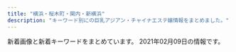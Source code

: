 ```yaml
---
title: "横浜・桜木町・関内・新横浜"
description: "キーワード別にの巨乳アジアン・チャイナエステ嬢情報をまとめました。"
---
```


新着画像と新着キーワードをまとめています。
2021年02月09日の情報です。

<DmmAffiliateIns />
<KeywordTable
  shops={
    [
    {
        "img_links": [
            "http://kys-sawayaka.work/_src/25616777/wechatimg2746.jpg",
            "http://kys-sawayaka.work/_src/25616805/index_05.png",
            "http://kys-sawayaka.work/_src/51027502/_k3_4082.jpg",
            "http://kys-sawayaka.work/_src/51027496/s1.jpg",
            "http://kys-sawayaka.work/_src/25616782/backtotop.png",
            "http://kys-sawayaka.work/_src/25616808/index_08.png",
            "http://kys-sawayaka.work/_src/51028012/cam.jpg",
            "http://kys-sawayaka.work/_src/25616809/index_09.png",
            "http://kys-sawayaka.work/_src/25616804/index_04.png",
            "http://kys-sawayaka.work/_src/25616739/wechatimg2726.jpg",
            "http://kys-sawayaka.work/_src/25616778/2e16c7c3c9ed2e743a3a3cee8270d95_20201217123431663.jpg",
            "http://kys-sawayaka.work/_src/51069640/5_20201218111825635.jpg",
            "http://kys-sawayaka.work/_src/51027462/3_20201218111825628.jpg",
            "http://kys-sawayaka.work/_src/25616769/backtotop.png",
            "http://kys-sawayaka.work/_src/25616740/wechatimg2726.jpg",
            "http://kys-sawayaka.work/_src/25616799/backtotop.png",
            "http://kys-sawayaka.work/_src/25616746/backtotop.png",
            "http://kys-sawayaka.work/_src/25616774/wechatimg2726.jpg",
            "http://kys-sawayaka.work/_src/25616807/index_07.png",
            "http://kys-sawayaka.work/_src/25616789/backtotop.png",
            "http://kys-sawayaka.work/_src/51027464/4_20201218111825638.jpg",
            "http://kys-sawayaka.work/_src/25616806/index_06.png",
            "http://kys-sawayaka.work/_src/51027459/2_20201218111825615.jpg",
            "http://kys-sawayaka.work/_src/51027498/_dsf6130.jpg",
            "http://kys-sawayaka.work/_src/25616776/wechatimg2727.jpg",
            "http://kys-sawayaka.work/_src/25618694/sign.png",
            "http://kys-sawayaka.work/_src/25616794/backtotop.png",
            "http://kys-sawayaka.work/_src/51027456/1_20201218111825589.jpg"
        ],
        "url": "http://kys-sawayaka.work/",
        "keywords": {
            "E": 2,
            "D": 6,
            "87": 2,
            "85": 2,
            "86": 4
        },
        "station": "JR\u4e2d\u5c71\u99c5\u5317\u53e3",
        "name": "\u604b"
    },
    {
        "img_links": [
            "http://yuga.estx.net/images/main_08.jpg",
            "http://yuga.estx.net/images/main_15.jpg",
            "http://yuga.estx.net/images/info_12.jpg",
            "http://yuga.estx.net/images/main_12.jpg",
            "http://yuga.estx.net/images/main_16.jpg",
            "http://yuga.estx.net/staff/1/1.jpg",
            "http://yuga.estx.net/images/main_11.jpg",
            "http://yuga.estx.net/images/main_09.jpg",
            "http://yuga.estx.net/images/main_13.jpg",
            "http://yuga.estx.net/images/main_06.jpg",
            "http://yuga.estx.net/staff/3/1.jpg",
            "http://yuga.estx.net/staff/2/1.jpg",
            "http://yuga.estx.net/staff/4/1.jpg",
            "http://yuga.estx.net/images/main_05.jpg",
            "http://yuga.estx.net/images/main_10.jpg",
            "http://yuga.estx.net/images/noimage.jpg",
            "http://yuga.estx.net/images/main_07.jpg",
            "http://yuga.estx.net/images/staff_12.jpg",
            "http://yuga.estx.net/images/main_19.jpg",
            "http://yuga.estx.net/images/main_03.jpg",
            "http://yuga.estx.net/images/staff_16.jpg",
            "http://yuga.estx.net/images/main_14.jpg"
        ],
        "name": "\u512a\u96c5\uff5e\u3086\u3046\u304c\uff5e",
        "keywords": {},
        "url": "http://yuga.estx.net/",
        "station": "JR\u4e2d\u5c71\u99c5"
    },
    {
        "name": "\u68ee\u7f85",
        "url": "http://latte.iest.xyz/",
        "keywords": {
            "88": 1,
            "89": 2,
            "D": 3
        },
        "img_links": [
            "http://latte.iest.xyz/css/nav/nav-003.png",
            "http://latte.iest.xyz/css/staff/staff06.jpg",
            "http://latte.iest.xyz/css/tel01.png",
            "http://latte.iest.xyz/css/nav/nav-006.png",
            "http://latte.iest.xyz/css/nav/nav-005.png",
            "http://latte.iest.xyz/css/head-change.jpg",
            "http://latte.iest.xyz/css/nav/nav-002.png",
            "http://latte.iest.xyz/css/nav/nav-001.png",
            "http://latte.iest.xyz/css/nav/nav-004.png",
            "http://latte.iest.xyz/css/osusume01.jpg",
            "http://latte.iest.xyz/css/staff/staff02.jpg",
            "http://latte.iest.xyz/css/staff/staff01.jpg",
            "http://latte.iest.xyz/css/top03.jpg"
        ],
        "station": "JR\u95a2\u5185\u99c5\u5357\u53e3"
    },
    {
        "img_links": [
            "http://www.sunflower-kannai.com/images/slider02.jpg",
            "http://www.sunflower-kannai.com/images/interior_t.jpg",
            "http://www.sunflower-kannai.com/images/int3.jpg",
            "http://www.sunflower-kannai.com/files/034-02.jpg",
            "http://www.sunflower-kannai.com/images/faq.jpg",
            "http://www.sunflower-kannai.com/files/023.jpg",
            "http://www.sunflower-kannai.com/images/slider01.jpg",
            "http://www.sunflower-kannai.com/images/slider07.jpg",
            "http://www.sunflower-kannai.com/images/staff_t.jpg",
            "http://www.sunflower-kannai.com/files/028.jpg",
            "http://www.sunflower-kannai.com/files/020-02.jpg",
            "http://www.sunflower-kannai.com/files/014-02.jpg",
            "http://www.sunflower-kannai.com/images/info.jpg",
            "http://www.sunflower-kannai.com/files/014.jpg",
            "http://www.sunflower-kannai.com/files/011-02.jpg",
            "http://www.sunflower-kannai.com/files/013.jpg",
            "http://www.sunflower-kannai.com/images/sys1.jpg",
            "http://www.sunflower-kannai.com/images/sys3.jpg",
            "http://www.sunflower-kannai.com/files/023-02.jpg",
            "http://www.sunflower-kannai.com/files/013-02.jpg",
            "http://www.sunflower-kannai.com/files/034.jpg",
            "http://www.sunflower-kannai.com/images/slider08.jpg",
            "http://www.sunflower-kannai.com/images/sys2.jpg",
            "http://www.sunflower-kannai.com/files/020.jpg",
            "http://www.sunflower-kannai.com/images/ta.jpg",
            "http://www.sunflower-kannai.com/images/staffback.jpg",
            "http://www.sunflower-kannai.com/files/028-02.jpg",
            "http://www.sunflower-kannai.com/files/004-02.jpg",
            "http://www.sunflower-kannai.com/files/006-02.jpg",
            "http://www.sunflower-kannai.com/files/026-02.jpg",
            "http://www.sunflower-kannai.com/images/ac1.jpg",
            "http://www.sunflower-kannai.com/files/004.jpg",
            "http://www.sunflower-kannai.com/images/int1.jpg",
            "http://www.sunflower-kannai.com/files/026.jpg",
            "http://www.sunflower-kannai.com/files/033.jpg",
            "http://www.sunflower-kannai.com/images/slider09.jpg",
            "http://www.sunflower-kannai.com/files/003-02.jpg",
            "http://www.sunflower-kannai.com/files/022-02.jpg",
            "http://www.sunflower-kannai.com/images/slider04.jpg",
            "http://www.sunflower-kannai.com/files/011.jpg",
            "http://www.sunflower-kannai.com/images/sys4.jpg",
            "http://www.sunflower-kannai.com/images/head.jpg",
            "http://www.sunflower-kannai.com/files/003.jpg",
            "http://www.sunflower-kannai.com/images/int2.jpg",
            "http://www.sunflower-kannai.com/images/slider06.jpg",
            "http://www.sunflower-kannai.com/images/news.jpg",
            "http://www.sunflower-kannai.com/files/006.jpg",
            "http://www.sunflower-kannai.com/images/slider05.jpg",
            "http://www.sunflower-kannai.com/files/033-02.jpg",
            "http://www.sunflower-kannai.com/files/022.jpg",
            "http://www.sunflower-kannai.com/images/faq_t.jpg",
            "http://www.sunflower-kannai.com/images/tre.jpg",
            "http://www.sunflower-kannai.com/images/slider03.jpg"
        ],
        "url": "http://www.sunflower-kannai.com/",
        "name": "Sunflower\uff5e\u30b5\u30f3\u30d5\u30e9\u30ef\u30fc\uff5e",
        "keywords": {
            "86": 6,
            "87": 20,
            "D": 26
        },
        "station": "JR\u95a2\u5185\u99c5\u5317\u53e3"
    },
    {
        "name": "\u307f\u3055\u304d",
        "img_links": [
            "http://misaki.este88.com/gals/yuki1.jpg",
            "http://misaki.este88.com/img/header03.jpg",
            "http://misaki.este88.com/gals/ruru1.jpg",
            "http://misaki.este88.com/images/sp02.jpg",
            "http://misaki.este88.com/img/header02.jpg",
            "http://misaki.este88.com/gals/mari1.jpg",
            "http://misaki.este88.com/img/header01.jpg",
            "http://misaki.este88.com/gals/yuyu1.jpg",
            "http://misaki.este88.com/gals/tamu1.jpg",
            "http://misaki.este88.com/img/header00.jpg",
            "http://misaki.este88.com/gals/riri1.jpg",
            "http://misaki.este88.com/gals/ayumi1.jpg",
            "http://misaki.este88.com/gals/mimi1.jpg",
            "http://misaki.este88.com/gals/momo1.jpg",
            "http://misaki.este88.com/gals/sakura1.jpg"
        ],
        "url": "http://misaki.este88.com/",
        "station": "JR\u4e2d\u5c71\u99c5\u5317\u53e3",
        "keywords": {
            "D": 1
        }
    },
    {
        "img_links": [
            "http://www.playa.work/images/3.jpg",
            "http://www.playa.work/images/main_top.jpg",
            "http://www.playa.work/images/b2.jpg",
            "http://www.playa.work/images/b3.jpg",
            "http://www.playa.work/images/int1.png",
            "http://www.playa.work/images/s1.png",
            "http://www.playa.work/images/5.jpg",
            "http://www.playa.work/images/int2.png",
            "http://www.playa.work/img/koko1.jpg",
            "http://www.playa.work/img/risa1.jpg",
            "http://www.playa.work/images/head.jpg",
            "http://www.playa.work/images/6.jpg",
            "http://www.playa.work/images/4.jpg",
            "http://www.playa.work/img/nana1.jpg",
            "http://www.playa.work/images/b1.jpg",
            "http://www.playa.work/img/emi1.jpg",
            "http://www.playa.work/images/staff_t.jpg",
            "http://www.playa.work/images/2.jpg",
            "http://www.playa.work/images/news.png",
            "http://www.playa.work/images/main_footer.jpg",
            "http://www.playa.work/img/rumi1.jpg",
            "http://www.playa.work/images/1.jpg",
            "http://www.playa.work/images/interior_t.jpg",
            "http://www.playa.work/img/yuri1.jpg",
            "http://www.playa.work/images/ta.jpg",
            "http://www.playa.work/images/mobile.jpg"
        ],
        "keywords": {},
        "url": "http://www.playa.work/",
        "station": "JR\u95a2\u5185\u99c5\u5317\u53e3",
        "name": "St.Playa \uff5e\u8056\u30d7\u30e9\u30e4\uff5e"
    },
    {
        "name": "\u30c9\u30ad\u30c9\u30ad\u30cf\u30cb\u30fc",
        "keywords": {
            "87": 8,
            "D": 12,
            "86": 4
        },
        "url": "http://www.dokidoki.iesjp.com/",
        "station": "JR\u6771\u795e\u5948\u5ddd\u99c5\u897f\u53e3",
        "img_links": [
            "http://www.dokidoki.iesjp.com/files/001.jpg",
            "http://www.dokidoki.iesjp.com/files/002.jpg",
            "http://www.dokidoki.iesjp.com/files/003.jpg"
        ]
    },
    {
        "keywords": {
            "E": 1,
            "87": 2,
            "88": 1,
            "D": 2,
            "86": 2,
            "C": 2
        },
        "station": "JR\u6771\u795e\u5948\u5ddd\u99c5\u897f\u53e3",
        "name": "Rose Girl -\u30ed\u30fc\u30ba\u30ac\u30fc\u30eb-",
        "img_links": [
            "http://www.rosegirl.mesthe.com/files/004.jpg",
            "http://www.rosegirl.mesthe.com/files/001.jpg",
            "http://www.rosegirl.mesthe.com/files/004-02.jpg",
            "http://www.rosegirl.mesthe.com/images/room/photo02.jpg",
            "http://www.rosegirl.mesthe.com/files/002-02.jpg",
            "http://www.rosegirl.mesthe.com/images/info.png",
            "http://www.rosegirl.mesthe.com/files/002.jpg",
            "http://www.rosegirl.mesthe.com/images/staff_mitashi.jpg",
            "http://www.rosegirl.mesthe.com/images/staff-bg_end.jpg",
            "http://www.rosegirl.mesthe.com/images/mainimg.jpg",
            "http://www.rosegirl.mesthe.com/images/room/photo01.jpg",
            "http://www.rosegirl.mesthe.com/images/mobile.jpg",
            "http://www.rosegirl.mesthe.com/images/top_osusume.jpg",
            "http://www.rosegirl.mesthe.com/files/005.jpg",
            "http://www.rosegirl.mesthe.com/files/003.jpg",
            "http://www.rosegirl.mesthe.com/images/room/photo03.jpg",
            "http://www.rosegirl.mesthe.com/files/001-02.jpg",
            "http://www.rosegirl.mesthe.com/images/room/photo04.jpg",
            "http://www.rosegirl.mesthe.com/files/003-02.jpg",
            "http://www.rosegirl.mesthe.com/files/005-02.jpg",
            "http://www.rosegirl.mesthe.com/images/staff-top_end.jpg"
        ],
        "url": "http://www.rosegirl.mesthe.com/"
    },
    {
        "url": "http://diamond.esute.tokyo/",
        "keywords": {},
        "station": "JR\u95a2\u5185\u99c5\u5357\u53e3",
        "name": "\u30c0\u30a4\u30e4",
        "img_links": [
            "http://diamond.esute.tokyo/images/bar-pickup.png",
            "http://diamond.esute.tokyo/images/b-tel.png",
            "http://diamond.esute.tokyo/staff/s-yumi.jpg",
            "http://diamond.esute.tokyo/images/bar-cam.png",
            "http://diamond.esute.tokyo/images/footer.png",
            "http://diamond.esute.tokyo/staff/s-mari.jpg",
            "http://diamond.esute.tokyo/images/pic1.jpg",
            "http://diamond.esute.tokyo/images/c-interior.png",
            "http://diamond.esute.tokyo/images/bill.jpg",
            "http://diamond.esute.tokyo/images/bar-interior.png",
            "http://diamond.esute.tokyo/images/pic2.jpg",
            "http://diamond.esute.tokyo/staff/s-ai.jpg",
            "http://diamond.esute.tokyo/images/c-top.png",
            "http://diamond.esute.tokyo/images/bar-staff.png",
            "http://diamond.esute.tokyo/images/pic-akasuri.png",
            "http://diamond.esute.tokyo/images/c-staff.png"
        ]
    },
    {
        "keywords": {
            "87": 1,
            "82": 1,
            "85": 3,
            "86": 1,
            "D": 5,
            "C": 1
        },
        "img_links": [
            "http://relacute.ies.bz/images/top.jpg",
            "http://relacute.ies.bz/photos/sites/29/2021/01/202101180426140.jpg",
            "http://relacute.ies.bz/photos/sites/29/2020/10/2020101804232462.jpg",
            "http://relacute.ies.bz/images/s_staff.jpg",
            "http://relacute.ies.bz/images/s_news.jpg",
            "http://relacute.ies.bz/images/room1.jpg",
            "http://relacute.ies.bz/images/mobile.jpg",
            "http://relacute.ies.bz/photos/sites/29/2020/11/2020112204235072.jpg",
            "http://relacute.ies.bz/photos/sites/29/2020/06/2020061906073550.jpg",
            "http://relacute.ies.bz/photos/sites/29/2020/12/2020122504261135.jpg",
            "http://relacute.ies.bz/images/room4.jpg",
            "http://relacute.ies.bz/photos/sites/29/2020/12/2020120305165313.jpg",
            "http://relacute.ies.bz/images/room2.jpg",
            "http://relacute.ies.bz/images/room3.jpg"
        ],
        "station": "JR\u4e2d\u5c71\u99c5\u5317\u53e3",
        "name": "RelaCute \u30ea\u30e9\u30ad\u30e5\u30fc\u30c8",
        "url": "http://relacute.ies.bz/"
    },
    {
        "url": "http://www.love-you.work/",
        "station": "JR\u95a2\u5185\u99c5\u5317\u53e3",
        "name": "Love You",
        "img_links": [
            "http://www.love-you.work/img/anna1.jpg",
            "http://www.love-you.work/staff/aya.jpg",
            "http://www.love-you.work/img/bb3.jpg",
            "http://www.love-you.work/images/sys3.png",
            "http://www.love-you.work/img/yuki1.jpg",
            "http://www.love-you.work/images/rec2.jpg",
            "http://www.love-you.work/images/interior_t.jpg",
            "http://www.love-you.work/images/int2.png",
            "http://www.love-you.work/staff/nana.jpg",
            "http://www.love-you.work/staff/anna.jpg",
            "http://www.love-you.work/images/int1.png",
            "http://www.love-you.work/img/bb1.jpg",
            "http://www.love-you.work/img/rina1.jpg",
            "http://www.love-you.work/img/nana1.jpg",
            "http://www.love-you.work/img/neko1.jpg",
            "http://www.love-you.work/staff/neko.jpg",
            "http://www.love-you.work/staff/yuri.jpg",
            "http://www.love-you.work/img/kumi1.jpg",
            "http://www.love-you.work/images/rec1.png",
            "http://www.love-you.work/images/news.jpg",
            "http://www.love-you.work/img/yui1.jpg",
            "http://www.love-you.work/images/tg.jpg",
            "http://www.love-you.work/staff/rina.jpg",
            "http://www.love-you.work/staff/kumi.jpg",
            "http://www.love-you.work/img/yuri1.jpg",
            "http://www.love-you.work/staff/bb.jpg",
            "http://www.love-you.work/images/staff_t.jpg",
            "http://www.love-you.work/images/head.jpg",
            "http://www.love-you.work/staff/yui.jpg",
            "http://www.love-you.work/staff/yuki.jpg",
            "http://www.love-you.work/images/sys2.jpg",
            "http://www.love-you.work/img/bb2.jpg",
            "http://www.love-you.work/img/aya1.jpg",
            "http://www.love-you.work/staff/sayuri.jpg",
            "http://www.love-you.work/img/sayuri1.jpg",
            "http://www.love-you.work/images/sys1.jpg"
        ],
        "keywords": {
            "100": 12
        }
    },
    {
        "name": "\u53ef\u611b\u3044\u732b",
        "keywords": {
            "E": 9,
            "C": 9,
            "84": 9,
            "86": 9,
            "D": 54,
            "87": 9,
            "85": 45
        },
        "img_links": [
            "https://neko.iest.info/photos/sites/42/2020/09/2020092903532287.jpg",
            "https://neko.iest.info/images/room4.jpg",
            "https://neko.iest.info/images/top.png",
            "https://neko.iest.info/images/room3.jpg",
            "https://neko.iest.info/images/room2.jpg",
            "https://neko.iest.info/photos/sites/42/2020/11/2020111803082379.jpg",
            "https://neko.iest.info/images/room1.jpg",
            "https://neko.iest.info/images/line02.jpg",
            "https://neko.iest.info/images/s_staff.jpg",
            "https://neko.iest.info/images/s3.jpg",
            "https://neko.iest.info/photos/sites/42/2020/10/2020101208591894.jpg",
            "https://neko.iest.info/images/mobile.jpg",
            "https://neko.iest.info/images/info.jpg",
            "https://neko.iest.info/images/s_pick.png",
            "https://neko.iest.info/photos/sites/42/2020/09/2020092903532220.jpg",
            "https://neko.iest.info/photos/sites/42/2020/10/2020101002283598.jpg",
            "https://neko.iest.info/photos/sites/42/2020/12/2020122005092087.jpg",
            "https://neko.iest.info/images/s1.jpg",
            "https://neko.iest.info/photos/sites/42/2020/09/2020092903532212.jpg",
            "https://neko.iest.info/images/s_news.png",
            "https://neko.iest.info/images/relax.jpg",
            "https://neko.iest.info/photos/sites/42/2020/09/2020092903532145.jpg"
        ],
        "url": "https://neko.iest.info/",
        "station": "JR\u6a2a\u6d5c\u99c5\u897f\u53e3"
    },
    {
        "station": "JR\u95a2\u5185\u99c5\u5317\u53e3",
        "img_links": [
            "http://www.relax-colorful.com/images/news2.jpg",
            "http://www.relax-colorful.com/files/090-02.jpg",
            "http://www.relax-colorful.com/files/060.jpg",
            "http://www.relax-colorful.com/files/091-02.jpg",
            "http://www.relax-colorful.com/files/073-02.jpg",
            "http://www.relax-colorful.com/images/girl_bt.jpg",
            "http://www.relax-colorful.com/files/089-02.jpg",
            "http://www.relax-colorful.com/files/069.jpg",
            "http://www.relax-colorful.com/files/060-03.jpg",
            "http://www.relax-colorful.com/files/092-02.jpg",
            "http://www.relax-colorful.com/images/staff1.jpg",
            "http://www.relax-colorful.com/files/055-02.jpg",
            "http://www.relax-colorful.com/files/077-02.jpg",
            "http://www.relax-colorful.com/images/mobile.jpg",
            "http://www.relax-colorful.com/files/082-03.jpg",
            "http://www.relax-colorful.com/images/news1.jpg",
            "http://www.relax-colorful.com/images/top.jpg",
            "http://www.relax-colorful.com/files/087-02.jpg",
            "http://www.relax-colorful.com/files/053-03.jpg",
            "http://www.relax-colorful.com/files/082-02.jpg",
            "http://www.relax-colorful.com/images/bjs3.jpg",
            "http://www.relax-colorful.com/files/067-03.jpg",
            "http://www.relax-colorful.com/files/067.jpg",
            "http://www.relax-colorful.com/files/087-03.jpg",
            "http://www.relax-colorful.com/images/staff1b.jpg",
            "http://www.relax-colorful.com/images/news.jpg",
            "http://www.relax-colorful.com/files/082.jpg",
            "http://www.relax-colorful.com/images/att.jpg",
            "http://www.relax-colorful.com/files/080.jpg",
            "http://www.relax-colorful.com/files/093.jpg",
            "http://www.relax-colorful.com/files/091.jpg",
            "http://www.relax-colorful.com/files/073.jpg",
            "http://www.relax-colorful.com/files/091-03.jpg",
            "http://www.relax-colorful.com/files/080-03.jpg",
            "http://www.relax-colorful.com/files/089.jpg",
            "http://www.relax-colorful.com/files/093-02.jpg",
            "http://www.relax-colorful.com/files/069-02.jpg",
            "http://www.relax-colorful.com/files/040-03.jpg",
            "http://www.relax-colorful.com/files/040-02.jpg",
            "http://www.relax-colorful.com/files/090.jpg",
            "http://www.relax-colorful.com/files/053-02.jpg",
            "http://www.relax-colorful.com/files/053.jpg",
            "http://www.relax-colorful.com/images/backlist.jpg",
            "http://www.relax-colorful.com/files/080-02.jpg",
            "http://www.relax-colorful.com/files/093-03.jpg",
            "http://www.relax-colorful.com/files/069-03.jpg",
            "http://www.relax-colorful.com/files/055.jpg",
            "http://www.relax-colorful.com/files/090-03.jpg",
            "http://www.relax-colorful.com/files/073-03.jpg",
            "http://www.relax-colorful.com/files/089-03.jpg",
            "http://www.relax-colorful.com/files/040.jpg",
            "http://www.relax-colorful.com/files/092-03.jpg",
            "http://www.relax-colorful.com/images/pick.jpg",
            "http://www.relax-colorful.com/files/092.jpg",
            "http://www.relax-colorful.com/files/060-02.jpg",
            "http://www.relax-colorful.com/files/077.jpg",
            "http://www.relax-colorful.com/files/067-02.jpg",
            "http://www.relax-colorful.com/files/077-03.jpg",
            "http://www.relax-colorful.com/files/055-03.jpg",
            "http://www.relax-colorful.com/images/staff_line.jpg",
            "http://www.relax-colorful.com/files/087.jpg",
            "http://www.relax-colorful.com/images/staff1a.jpg"
        ],
        "name": "Colorful\uff5e\u30ab\u30e9\u30d5\u30eb\uff5e",
        "keywords": {
            "85": 3,
            "C": 38,
            "86": 15,
            "87": 30,
            "D": 39
        },
        "url": "http://www.relax-colorful.com/"
    },
    {
        "station": "JR\u6771\u795e\u5948\u5ddd\u99c5",
        "url": "http://www.sh-riraku113.xyz/",
        "name": "\u30ec\u30a4\u30f3\u30dc\u30fc\u8679",
        "keywords": {
            "C": 14
        },
        "img_links": [
            "http://www.sh-riraku113.xyz/static/picture/room1.png",
            "http://www.sh-riraku113.xyz/uploads/201005/1-2010051615301I.jpg",
            "http://www.sh-riraku113.xyz/static/picture/room3.png",
            "http://www.sh-riraku113.xyz/uploads/201005/1-201005161500127.jpg",
            "http://www.sh-riraku113.xyz/static/picture/tit-infor.png",
            "http://www.sh-riraku113.xyz/static/picture/room2.png",
            "http://www.sh-riraku113.xyz/static/picture/tit-gat.png",
            "http://www.sh-riraku113.xyz/static/picture/tit-pick.png",
            "http://www.sh-riraku113.xyz/uploads/201005/1-201005161513F8.jpg",
            "http://www.sh-riraku113.xyz/static/picture/tit-new.png",
            "http://www.sh-riraku113.xyz/static/picture/infor.png",
            "http://www.sh-riraku113.xyz/static/picture/top.png",
            "http://www.sh-riraku113.xyz/static/picture/tite-staff.png",
            "http://www.sh-riraku113.xyz/static/picture/room4.png",
            "http://www.sh-riraku113.xyz/uploads/201005/1-201005161544K5.jpg",
            "http://www.sh-riraku113.xyz/static/picture/info.png"
        ]
    },
    {
        "name": "\u30a2\u30ed\u30de\u30db\u30fc\u30e0",
        "station": "\u30bb\u30f3\u30bf\u30fc\u5317\u99c5",
        "keywords": {},
        "img_links": [
            "http://xn--vckg5a5c7c8c1czd.xyz/img/tel.png",
            "http://xn--vckg5a5c7c8c1czd.xyz/img/cg01.png",
            "http://xn--vckg5a5c7c8c1czd.xyz/img/a6.jpg",
            "http://xn--vckg5a5c7c8c1czd.xyz/img/nav-003.png",
            "http://xn--vckg5a5c7c8c1czd.xyz/img/cg05.png",
            "http://xn--vckg5a5c7c8c1czd.xyz/img/cg08.png",
            "http://xn--vckg5a5c7c8c1czd.xyz/img/nav-006.png",
            "http://xn--vckg5a5c7c8c1czd.xyz/img/a5.jpg",
            "http://xn--vckg5a5c7c8c1czd.xyz/img/cg09.png",
            "http://xn--vckg5a5c7c8c1czd.xyz/img/nav-002.png",
            "http://xn--vckg5a5c7c8c1czd.xyz/img/nav-005.png",
            "http://xn--vckg5a5c7c8c1czd.xyz/img/cg07.png",
            "http://xn--vckg5a5c7c8c1czd.xyz/img/nav-004.png",
            "http://xn--vckg5a5c7c8c1czd.xyz/img/top01.png",
            "http://xn--vckg5a5c7c8c1czd.xyz/img/nav-001.png",
            "http://xn--vckg5a5c7c8c1czd.xyz/img/a3.jpg",
            "http://xn--vckg5a5c7c8c1czd.xyz/img/a2.jpg",
            "http://xn--vckg5a5c7c8c1czd.xyz/img/a4.jpg",
            "http://xn--vckg5a5c7c8c1czd.xyz/img/a1.jpg",
            "http://xn--vckg5a5c7c8c1czd.xyz/img/cg02.png",
            "http://xn--vckg5a5c7c8c1czd.xyz/img/cg03.png",
            "http://xn--vckg5a5c7c8c1czd.xyz/img/cg06.png",
            "http://xn--vckg5a5c7c8c1czd.xyz/img/no.png"
        ],
        "url": "http://xn--vckg5a5c7c8c1czd.xyz/"
    },
    {
        "img_links": [
            "http://iyasibest.com/images/store/03.jpg",
            "http://iyasibest.com/images/store/o04.jpg",
            "http://iyasibest.com/staffPhoto/b20200911161049.jpg",
            "http://iyasibest.com/images/store/o02.jpg",
            "http://iyasibest.com/images/store/o01.jpg",
            "http://iyasibest.com/uploadfiles/images/campaignIyasibestCom1.png",
            "http://iyasibest.com/uploadfiles/images/campaignIyasibestCom2.png",
            "http://iyasibest.com/images/store/01.jpg",
            "http://iyasibest.com/staffPhoto/b20200531120750.jpg",
            "http://iyasibest.com/staffPhoto/b20200310001745.jpg",
            "http://iyasibest.com/images/store/o05.jpg",
            "http://iyasibest.com/images/store/o07.jpg",
            "http://iyasibest.com/images/store/02.jpg",
            "http://iyasibest.com/staffPhoto/b20210121203305.jpg",
            "http://iyasibest.com/images/returnBtn.png",
            "http://iyasibest.com/staffPhoto/b20201102190836.jpg",
            "http://iyasibest.com/staffPhoto/b20200402041705.jpg",
            "http://iyasibest.com/images/store/o10.jpg",
            "http://iyasibest.com/images/store/o08.jpg",
            "http://iyasibest.com/images/store/o09.jpg",
            "http://iyasibest.com/staffPhoto/b20200306221420.jpg",
            "http://iyasibest.com/staffPhoto/b20200228201258.jpg",
            "http://iyasibest.com/images/store/o06.jpg",
            "http://iyasibest.com/images/store/o11.jpg",
            "http://iyasibest.com/staffPhoto/b20200711165223.jpg",
            "http://iyasibest.com/images/store/o03.jpg"
        ],
        "name": "\u7652\u3057\u30d9\u30b9\u30c8",
        "station": "JR\u95a2\u5185\u99c5\u5357\u53e3",
        "keywords": {
            "82": 1,
            "87": 1,
            "85": 1,
            "C": 5,
            "\u30bb\u30af\u30b7\u30fc": 4,
            "E": 1,
            "86": 2,
            "98": 1,
            "88": 1,
            "97": 1,
            "D": 2
        },
        "url": "http://iyasibest.com/"
    },
    {
        "keywords": {},
        "url": "http://r-relax.info/",
        "img_links": [
            "http://r-relax.info/images/r05.jpg",
            "http://r-relax.info/images/staff_09.jpg",
            "http://r-relax.info/images/r01.jpg",
            "http://r-relax.info/images/index_13.jpg",
            "http://r-relax.info/images/info.jpg",
            "http://r-relax.info/girl/05.jpg",
            "http://r-relax.info/images/index_03.jpg",
            "http://r-relax.info/images/index_18.jpg",
            "http://r-relax.info/images/index_17.jpg",
            "http://r-relax.info/images/rec_09.jpg",
            "http://r-relax.info/images/index_07.jpg",
            "http://r-relax.info/images/r02.jpg",
            "http://r-relax.info/images/index_02.jpg",
            "http://r-relax.info/girl/00.jpg",
            "http://r-relax.info/images/index_12.jpg",
            "http://r-relax.info/images/r04.jpg",
            "http://r-relax.info/girl/02a.jpg",
            "http://r-relax.info/girl/09.jpg",
            "http://r-relax.info/images/info_09.jpg",
            "http://r-relax.info/girl/01.jpg",
            "http://r-relax.info/girl/04.jpg",
            "http://r-relax.info/images/index_01.jpg",
            "http://r-relax.info/girl/03a.jpg",
            "http://r-relax.info/images/r03.jpg",
            "http://r-relax.info/images/sub_12.jpg",
            "http://r-relax.info/girl/05a.jpg",
            "http://r-relax.info/girl/01a.jpg",
            "http://r-relax.info/images/index_06.jpg",
            "http://r-relax.info/images/index_05.jpg",
            "http://r-relax.info/images/sys_09.jpg",
            "http://r-relax.info/images/index_04.jpg",
            "http://r-relax.info/images/rec.jpg",
            "http://r-relax.info/girl/02.jpg",
            "http://r-relax.info/images/r06.jpg",
            "http://r-relax.info/girl/03.jpg",
            "http://r-relax.info/girl/04a.jpg"
        ],
        "name": "\u30de\u30a4\u30de\u30ea\u30e4",
        "station": "JR\u65b0\u6a2a\u6d5c\u99c5"
    },
    {
        "name": "\u7652\u3057\u306e\u697d\u5712",
        "url": "http://www.ipuyvyta.xyz/",
        "keywords": {
            "D": 2,
            "86": 1,
            "82": 7,
            "C": 7,
            "85": 1
        },
        "station": "JR\u6771\u795e\u5948\u5ddd\u99c5\u897f\u53e3",
        "img_links": [
            "http://www.ipuyvyta.xyz/picture/s_staff.jpg",
            "http://www.ipuyvyta.xyz/uploads/190705/1-1ZF5141109322.jpg",
            "http://www.ipuyvyta.xyz/picture/room4.jpg",
            "http://www.ipuyvyta.xyz/picture/s3.jpg",
            "http://www.ipuyvyta.xyz/uploads/200103/1-2001031G10c34.jpg",
            "http://www.ipuyvyta.xyz/uploads/201016/1-201016155320S7.jpg",
            "http://www.ipuyvyta.xyz/picture/room3.jpg",
            "http://www.ipuyvyta.xyz/uploads/210128/1-21012Q3504A53.jpg",
            "http://www.ipuyvyta.xyz/uploads/200527/1-20052G310025O.jpg",
            "http://www.ipuyvyta.xyz/uploads/201117/1-20111G24541418.jpg",
            "http://www.ipuyvyta.xyz/uploads/201113/1-2011131412332R.jpg",
            "http://www.ipuyvyta.xyz/picture/s1.jpg",
            "http://www.ipuyvyta.xyz/uploads/201113/1-2011131413242P.jpg",
            "http://www.ipuyvyta.xyz/uploads/210128/1-21012Q351103P.jpg",
            "http://www.ipuyvyta.xyz/uploads/200103/1-2001031G131213.jpg",
            "http://www.ipuyvyta.xyz/uploads/200324/1-20032415352ab.jpg",
            "http://www.ipuyvyta.xyz/uploads/200103/1-2001031G043127.jpg",
            "http://www.ipuyvyta.xyz/uploads/201117/1-20111G24513940.jpg",
            "http://www.ipuyvyta.xyz/uploads/200324/1-200324153552608.jpg",
            "http://www.ipuyvyta.xyz/picture/room1.jpg",
            "http://www.ipuyvyta.xyz/picture/room2.jpg",
            "http://www.ipuyvyta.xyz/picture/relax.jpg",
            "http://www.ipuyvyta.xyz/uploads/201016/1-201016155304955.jpg",
            "http://www.ipuyvyta.xyz/picture/top.png",
            "http://www.ipuyvyta.xyz/picture/s_pick.png",
            "http://www.ipuyvyta.xyz/uploads/190806/1-1ZP61F113Z0.jpg",
            "http://www.ipuyvyta.xyz/uploads/200527/1-20052G30953430.jpg",
            "http://www.ipuyvyta.xyz/picture/mobile.jpg",
            "http://www.ipuyvyta.xyz/uploads/190522/1-1Z52215030T15.jpg",
            "http://www.ipuyvyta.xyz/picture/s_news.png"
        ]
    },
    {
        "name": "\u8776\u306e\u604b",
        "url": "http://chonokoi.me-es.com/",
        "station": "JR\u95a2\u5185\u99c5\u5317\u53e3",
        "keywords": {
            "C": 7
        },
        "img_links": [
            "http://chonokoi.me-es.com/images/index_20.jpg",
            "http://chonokoi.me-es.com/images/index_10.jpg",
            "http://chonokoi.me-es.com/images/index_13.jpg",
            "http://chonokoi.me-es.com/images/index_22.jpg",
            "http://chonokoi.me-es.com/images/index_15.jpg",
            "http://chonokoi.me-es.com/images/index_18.jpg",
            "http://chonokoi.me-es.com/images/index_16.jpg",
            "http://chonokoi.me-es.com/images/info.jpg",
            "http://chonokoi.me-es.com/images/info_09.jpg",
            "http://chonokoi.me-es.com/images/index_05.jpg",
            "http://chonokoi.me-es.com/images/index_07.jpg",
            "http://chonokoi.me-es.com/girl/01.jpg",
            "http://chonokoi.me-es.com/images/top2.jpg",
            "http://chonokoi.me-es.com/girl/02a.jpg",
            "http://chonokoi.me-es.com/images/index_24.jpg",
            "http://chonokoi.me-es.com/girl/03a.jpg",
            "http://chonokoi.me-es.com/images/index_23.jpg",
            "http://chonokoi.me-es.com/images/staff_09.jpg",
            "http://chonokoi.me-es.com/images/top.jpg",
            "http://chonokoi.me-es.com/girl/03.jpg",
            "http://chonokoi.me-es.com/images/index_02.jpg",
            "http://chonokoi.me-es.com/girl/02.jpg",
            "http://chonokoi.me-es.com/images/index_04.jpg",
            "http://chonokoi.me-es.com/images/index_08.jpg",
            "http://chonokoi.me-es.com/images/rec_09.jpg",
            "http://chonokoi.me-es.com/images/rec.jpg",
            "http://chonokoi.me-es.com/girl/01a.jpg",
            "http://chonokoi.me-es.com/girl/00.jpg",
            "http://chonokoi.me-es.com/images/index_03.jpg",
            "http://chonokoi.me-es.com/images/index_11.jpg",
            "http://chonokoi.me-es.com/images/index_06.jpg",
            "http://chonokoi.me-es.com/images/index_17.jpg"
        ]
    },
    {
        "keywords": {
            "86": 1,
            "E": 2,
            "84": 1,
            "88": 1,
            "87": 1,
            "D": 2,
            "C": 15
        },
        "img_links": [
            "http://iyashi-tenshi.work/i/img/r4.jpg",
            "http://iyashi-tenshi.work/img/nos.jpg",
            "http://iyashi-tenshi.work/i/img/sta11.jpg",
            "http://iyashi-tenshi.work/img/sta12.jpg",
            "http://iyashi-tenshi.work/img/sta10.jpg",
            "http://iyashi-tenshi.work/img/sta11.jpg",
            "http://iyashi-tenshi.work/img/c1.jpg",
            "http://iyashi-tenshi.work/i/img/r2.jpg",
            "http://iyashi-tenshi.work/i/img/acc-3.png",
            "http://iyashi-tenshi.work/img/st11.jpg",
            "http://iyashi-tenshi.work/i/img/r5.jpg",
            "http://iyashi-tenshi.work/img/IMG_17480.jpg",
            "http://iyashi-tenshi.work/img/st10.jpg",
            "http://iyashi-tenshi.work/i/img/acc-2.png",
            "http://iyashi-tenshi.work/i/img/r1.jpg",
            "http://iyashi-tenshi.work/i/img/r3.jpg",
            "http://iyashi-tenshi.work/img/IMG_17410.jpg",
            "http://iyashi-tenshi.work/img/st13.jpg",
            "http://iyashi-tenshi.work/i/img/acc-1.jpg",
            "http://iyashi-tenshi.work/img/st12.jpg",
            "http://iyashi-tenshi.work/i/img/acc-5.jpg",
            "http://iyashi-tenshi.work/i/img/sta10.jpg",
            "http://iyashi-tenshi.work/img/bottom.png",
            "http://iyashi-tenshi.work/i/img/acc-4.png",
            "http://iyashi-tenshi.work/i/img/st10.jpg",
            "http://iyashi-tenshi.work/img/head.png",
            "http://iyashi-tenshi.work/img/sta13.jpg",
            "http://iyashi-tenshi.work/i/img/sta13.jpg",
            "http://iyashi-tenshi.work/i/img/sta12.jpg",
            "http://iyashi-tenshi.work/img/mo.png",
            "http://iyashi-tenshi.work/img/IMG_1709.jpg"
        ],
        "name": "\u7652\u3057\u306e\u5929\u4f7f",
        "url": "http://iyashi-tenshi.work/",
        "station": "JR\u4e2d\u5c71\u99c5\u5317\u53e3"
    },
    {
        "keywords": {},
        "station": "JR\u685c\u6728\u753a\u99c5\u53571\u51fa\u53e3",
        "img_links": [
            "http://www.est-aya.work/images/sys2.png",
            "http://www.est-aya.work/images/rec1.png",
            "http://www.est-aya.work/images/int2.png",
            "http://www.est-aya.work/images/sys1.png",
            "http://www.est-aya.work/images/mobile.jpg",
            "http://www.est-aya.work/images/news.png",
            "http://www.est-aya.work/images/int1.png",
            "http://www.est-aya.work/img/eri1.jpg",
            "http://www.est-aya.work/images/staff_t.jpg",
            "http://www.est-aya.work/images/10.jpg",
            "http://www.est-aya.work/img/ayumi1.jpg",
            "http://www.est-aya.work/images/2.jpg",
            "http://www.est-aya.work/images/interior_t.jpg",
            "http://www.est-aya.work/img/asuka1.jpg",
            "http://www.est-aya.work/images/sys3.png",
            "http://www.est-aya.work/img/mika1.jpg",
            "http://www.est-aya.work/images/rec2.jpg",
            "http://www.est-aya.work/images/8.jpg",
            "http://www.est-aya.work/images/ta.jpg",
            "http://www.est-aya.work/images/head.jpg",
            "http://www.est-aya.work/images/info.png",
            "http://www.est-aya.work/images/9.jpg",
            "http://www.est-aya.work/images/tel.jpg",
            "http://www.est-aya.work/images/line.png"
        ],
        "url": "http://www.est-aya.work/",
        "name": "\u7d62\u9999\uff5e\u30a2\u30e4\u30ab\uff5e"
    },
    {
        "station": "JR\u95a2\u5185\u99c5\u5317\u53e3",
        "keywords": {
            "87": 1,
            "86": 2,
            "88": 2,
            "D": 4
        },
        "url": "http://www.aoitori.mesthe.com/",
        "name": "\u78a7\u3044\u9ce5",
        "img_links": [
            "http://www.aoitori.mesthe.com/files/005-02.jpg",
            "http://www.aoitori.mesthe.com/images/shop/shop01.jpg",
            "http://www.aoitori.mesthe.com/images/girl-z2.jpg",
            "http://www.aoitori.mesthe.com/files/003-02.jpg",
            "http://www.aoitori.mesthe.com/files/007-02.jpg",
            "http://www.aoitori.mesthe.com/images/shop/shop02.jpg",
            "http://www.aoitori.mesthe.com/files/006.jpg",
            "http://www.aoitori.mesthe.com/files/007.jpg",
            "http://www.aoitori.mesthe.com/images/bj3.png",
            "http://www.aoitori.mesthe.com/files/003.jpg",
            "http://www.aoitori.mesthe.com/images/top_sche.png",
            "http://www.aoitori.mesthe.com/files/005.jpg",
            "http://www.aoitori.mesthe.com/images/infor.png",
            "http://www.aoitori.mesthe.com/images/mobile.png",
            "http://www.aoitori.mesthe.com/files/002-02.jpg",
            "http://www.aoitori.mesthe.com/images/shop/shop04.jpg",
            "http://www.aoitori.mesthe.com/images/tit-infor.png",
            "http://www.aoitori.mesthe.com/images/girl-z1.jpg",
            "http://www.aoitori.mesthe.com/images/top.png",
            "http://www.aoitori.mesthe.com/images/staff_line.png",
            "http://www.aoitori.mesthe.com/files/002.jpg",
            "http://www.aoitori.mesthe.com/images/shop/shop03.jpg",
            "http://www.aoitori.mesthe.com/images/link_line.png",
            "http://www.aoitori.mesthe.com/files/006-02.jpg"
        ]
    },
    {
        "url": "http://babyheart.info/",
        "keywords": {
            "E": 1,
            "88": 1,
            "C": 3,
            "D": 2,
            "80": 1,
            "\u30bb\u30af\u30b7\u30fc": 1,
            "86": 2,
            "99": 1,
            "85": 1,
            "96": 1
        },
        "name": "Baby Heart \uff5e\u30d9\u30a4\u30d3\u30fc\u30cf\u30fc\u30c8\uff5e",
        "station": "JR\u95a2\u5185\u99c5\u5357\u53e3",
        "img_links": [
            "http://babyheart.info/staffPhoto/s20201102132433.jpg",
            "http://babyheart.info/staffPhoto/b20201102165737.jpg",
            "http://babyheart.info/staffPhoto/s20201102165737.jpg",
            "http://babyheart.info/staffPhoto/s20201102210807.jpg",
            "http://babyheart.info/images/slider1/02.jpg",
            "http://babyheart.info/images/mobile.jpg",
            "http://babyheart.info/staffPhoto/b20201102195459.jpg",
            "http://babyheart.info/staffPhoto/b20201102165304.jpg",
            "http://babyheart.info/js/sliderLine/slide_prev.png",
            "http://babyheart.info/staffPhoto/s20201102165304.jpg",
            "http://babyheart.info/staffPhoto/b20201102132433.jpg",
            "http://babyheart.info/images/slider1/03.jpg",
            "http://babyheart.info/uploadfiles/images/campaignBabyheartInfo.jpg",
            "http://babyheart.info/staffPhoto/s20201102195459.jpg",
            "http://babyheart.info/js/sliderLine/slide_next.png",
            "http://babyheart.info/images/gallery1.jpg",
            "http://babyheart.info/staffPhoto/s20201113143406.jpg",
            "http://babyheart.info/images/returnBtn.png",
            "http://babyheart.info/staffPhoto/b20201113143406.jpg",
            "http://babyheart.info/staffPhoto/b20201102210807.jpg",
            "http://babyheart.info/staffPhoto/b20210110172549.jpg",
            "http://babyheart.info/staffPhoto/s20201113143808.jpg",
            "http://babyheart.info/staffPhoto/s20210110172549.jpg",
            "http://babyheart.info/staffPhoto/b20201113143808.jpg"
        ]
    },
    {
        "keywords": {
            "86": 9,
            "D": 6,
            "E": 3
        },
        "img_links": [
            "http://sweety-est.info/images/precau.png",
            "http://sweety-est.info/images/staff_s.png",
            "http://sweety-est.info/images/sruru.jpg",
            "http://sweety-est.info/images/cg06.jpg",
            "http://sweety-est.info/images/top.png",
            "http://sweety-est.info/images/cg01.jpg",
            "http://sweety-est.info/images/evetop.png",
            "http://sweety-est.info/images/news.png",
            "http://sweety-est.info/images/cg04.jpg"
        ],
        "name": "\u5b66\u5712",
        "url": "http://sweety-est.info/",
        "station": "\u30bb\u30f3\u30bf\u30fc\u5357\u99c51\u756a\u51fa\u53e3"
    },
    {
        "station": "JR\u6771\u795e\u5948\u5ddd\u99c5\u897f\u53e3",
        "url": "http://www.lavender.esjoho.com/",
        "name": "\u672a\u6765",
        "img_links": [
            "http://www.lavender.esjoho.com/sp/images/newsb.jpg",
            "http://www.lavender.esjoho.com/images/news.jpg",
            "http://www.lavender.esjoho.com/files/039.jpg",
            "http://www.lavender.esjoho.com/sp/images/topgirl.jpg",
            "http://www.lavender.esjoho.com/sp/menu/interior.jpg",
            "http://www.lavender.esjoho.com/sp/images/pc.jpg",
            "http://www.lavender.esjoho.com/images/ta.jpg",
            "http://www.lavender.esjoho.com/images/head.jpg",
            "http://www.lavender.esjoho.com/images/interior_t.png",
            "http://www.lavender.esjoho.com/images/int1.png",
            "http://www.lavender.esjoho.com/images/sm.jpg",
            "http://www.lavender.esjoho.com/sp/images/footer.jpg",
            "http://www.lavender.esjoho.com/sp/images/news.jpg",
            "http://www.lavender.esjoho.com/files/032.jpg",
            "http://www.lavender.esjoho.com/files/044.jpg",
            "http://www.lavender.esjoho.com/sp/images/interior_t.jpg",
            "http://www.lavender.esjoho.com/sp/menu/top.jpg",
            "http://www.lavender.esjoho.com/images/concept.jpg",
            "http://www.lavender.esjoho.com/sp/images/top.jpg",
            "http://www.lavender.esjoho.com/images/sys3.png",
            "http://www.lavender.esjoho.com/files/043.jpg",
            "http://www.lavender.esjoho.com/images/int2.png",
            "http://www.lavender.esjoho.com/files/045.jpg",
            "http://www.lavender.esjoho.com/sp/images/tel.jpg",
            "http://www.lavender.esjoho.com/files/048.jpg",
            "http://www.lavender.esjoho.com/sp/images/staff_t.jpg",
            "http://www.lavender.esjoho.com/images/staff_t.png",
            "http://www.lavender.esjoho.com/images/sys2.png",
            "http://www.lavender.esjoho.com/files/019.jpg",
            "http://www.lavender.esjoho.com/files/016.jpg",
            "http://www.lavender.esjoho.com/sp/menu/staff.jpg",
            "http://www.lavender.esjoho.com/files/047.jpg",
            "http://www.lavender.esjoho.com/sp/images/head.jpg",
            "http://www.lavender.esjoho.com/images/rec1.png",
            "http://www.lavender.esjoho.com/files/024.jpg",
            "http://www.lavender.esjoho.com/sp/images/time.jpg",
            "http://www.lavender.esjoho.com/images/line.png",
            "http://www.lavender.esjoho.com/files/029.jpg",
            "http://www.lavender.esjoho.com/files/038.jpg",
            "http://www.lavender.esjoho.com/images/link_t.png",
            "http://www.lavender.esjoho.com/images/rec2.png",
            "http://www.lavender.esjoho.com/images/mobile.jpg"
        ],
        "keywords": {
            "87": 7,
            "D": 11,
            "88": 1,
            "E": 1,
            "86": 4,
            "\u30bb\u30af\u30b7\u30fc": 1
        }
    },
    {
        "img_links": [
            "http://e-yozakura.xyz/images/ll.jpg",
            "http://e-yozakura.xyz/images/r8.jpg",
            "http://e-yozakura.xyz/images/r7.jpg",
            "http://e-yozakura.xyz/images/bj_01.jpg",
            "http://e-yozakura.xyz/images/g9.jpg",
            "http://e-yozakura.xyz/images/r1.jpg",
            "http://e-yozakura.xyz/images/sa.jpg",
            "http://e-yozakura.xyz/images/hua.jpg",
            "http://e-yozakura.xyz/images/slide2.png",
            "http://e-yozakura.xyz/images/g2.jpg",
            "http://e-yozakura.xyz/images/slide1.png",
            "http://e-yozakura.xyz/images/htm.jpg",
            "http://e-yozakura.xyz/images/bj_03.jpg",
            "http://e-yozakura.xyz/images/g8.jpg",
            "http://e-yozakura.xyz/images/r2.jpg",
            "http://e-yozakura.xyz/images/news01.png",
            "http://e-yozakura.xyz/images/g0.jpg",
            "http://e-yozakura.xyz/images/r6.jpg",
            "http://e-yozakura.xyz/images/r4.jpg",
            "http://e-yozakura.xyz/images/top.jpg",
            "http://e-yozakura.xyz/images/tite-staff.jpg",
            "http://e-yozakura.xyz/images/hh.jpg",
            "http://e-yozakura.xyz/images/g5.jpg",
            "http://e-yozakura.xyz/images/yuk.jpg",
            "http://e-yozakura.xyz/images/g1.jpg",
            "http://e-yozakura.xyz/images/mobile.png",
            "http://e-yozakura.xyz/images/news03.png",
            "http://e-yozakura.xyz/images/t.jpg",
            "http://e-yozakura.xyz/images/g4.jpg",
            "http://e-yozakura.xyz/images/m1.jpg",
            "http://e-yozakura.xyz/images/yuka.jpg",
            "http://e-yozakura.xyz/images/r3.jpg",
            "http://e-yozakura.xyz/images/ai.jpg",
            "http://e-yozakura.xyz/images/slide3.png",
            "http://e-yozakura.xyz/images/12.jpg",
            "http://e-yozakura.xyz/images/r5.jpg"
        ],
        "keywords": {},
        "station": "JR\u95a2\u5185\u99c5\u5317\u53e3",
        "url": "http://e-yozakura.xyz/",
        "name": "\u591c\u685c\uff5e\u3088\u3056\u304f\u3089\uff5e"
    },
    {
        "url": "http://morien.este.work/",
        "station": "\u53cd\u753a\u99c5",
        "img_links": [
            "http://morien.este.work/top.jpg",
            "http://morien.este.work/2/uploadimg/1578366879.jpg",
            "http://morien.este.work/2/uploadimg/1594704743.jpg",
            "http://morien.este.work/mens-esthe.png",
            "http://morien.este.work/2/uploadimg/1574764277.jpg",
            "http://morien.este.work/2/uploadimg/1577672563.jpg",
            "http://morien.este.work/2/uploadimg/1565558725.jpg"
        ],
        "name": "\u68ee\u82d1",
        "keywords": {
            "85": 12,
            "87": 6,
            "83": 12,
            "D": 24,
            "C": 6
        }
    },
    {
        "url": "http://coco5.rankuens.com/",
        "keywords": {
            "89": 2,
            "91": 1,
            "90": 1,
            "E": 1,
            "D": 3
        },
        "station": "JR\u65b0\u6a2a\u6d5c\u99c5\u5317\u53e3",
        "name": "COCO5",
        "img_links": [
            "http://coco5.rankuens.com/css/nav/nav-002.png",
            "http://coco5.rankuens.com/css/staff/staff04.jpg",
            "http://coco5.rankuens.com/css/staff/staff03.jpg",
            "http://coco5.rankuens.com/css/tel.png",
            "http://coco5.rankuens.com/css/nav/nav-006.png",
            "http://coco5.rankuens.com/css/staff/staff01.jpg",
            "http://coco5.rankuens.com/css/staff/staff02.jpg",
            "http://coco5.rankuens.com/css/nav/nav-001.png",
            "http://coco5.rankuens.com/css/nav/nav-004.png",
            "http://coco5.rankuens.com/css/nav/nav-003.png",
            "http://coco5.rankuens.com/css/c03.png",
            "http://coco5.rankuens.com/css/nav/nav-005.png",
            "http://coco5.rankuens.com/css/topbottom.png"
        ]
    },
    {
        "station": "JR\u6a2a\u6d5c\u99c5\u76f8\u9244\u53e3",
        "url": "https://color.uouono.com/",
        "keywords": {},
        "img_links": [],
        "name": "\u30ab\u30e9\u30d5\u30eb\u30ea\u30be\u30fc\u30c8"
    },
    {
        "url": "http://kannai-mensesthe.com/",
        "station": "JR\u95a2\u5185\u99c5",
        "keywords": {
            "90": 28,
            "88": 14
        },
        "name": "Olive",
        "img_links": [
            "https://kannai-mensesthe.com/staff/risa-s1.jpg",
            "http://kannai-mensesthe.com/images/flower.png",
            "https://kannai-mensesthe.com/button/home.png",
            "https://kannai-mensesthe.com/room/3-l.jpg",
            "https://kannai-mensesthe.com/images/footer-l.png",
            "https://kannai-mensesthe.com/room/1-s.jpg",
            "https://kannai-mensesthe.com/icon/facebook.png",
            "https://kannai-mensesthe.com/staff/koko-l1.jpg",
            "https://kannai-mensesthe.com/images/clear.png",
            "https://hamamatsucho-esthe.work/icon/line.png",
            "https://kannai-mensesthe.com/staff/haru-l1.jpg",
            "https://kannai-mensesthe.com/images/main1.jpg",
            "https://kannai-mensesthe.com/room/1-l.jpg",
            "https://kannai-mensesthe.com/icon/twitter.png",
            "https://hamamatsucho-esthe.work/icon/twitter.png",
            "https://hamamatsucho-esthe.work/icon/google_plus.png",
            "https://hamamatsucho-esthe.work/icon/facebook.png",
            "https://kannai-mensesthe.com/staff/mika-l1.jpg",
            "https://kannai-mensesthe.com/room/esthe1.jpg",
            "https://kannai-mensesthe.com/images/main-sp.jpg",
            "https://kannai-mensesthe.com/staff/sora-l1.jpg",
            "https://kannai-mensesthe.com/room/4-l.jpg",
            "https://kannai-mensesthe.com/button/blog.png",
            "https://kannai-mensesthe.com/room/esthe2.jpg",
            "https://kannai-mensesthe.com/staff/haru-s1.jpg",
            "https://kannai-mensesthe.com/staff/maki-s1.jpg",
            "https://kannai-mensesthe.com/button/staff.png",
            "https://kannai-mensesthe.com/staff/maki-l1.jpg",
            "https://kannai-mensesthe.com/staff/koko-s1.jpg",
            "https://kannai-mensesthe.com/room/3-s.jpg",
            "https://kannai-mensesthe.com/room/4-s.jpg",
            "https://kannai-mensesthe.com/icon/line.png",
            "https://kannai-mensesthe.com/2019/11/10/1.jpg",
            "https://kannai-mensesthe.com//images/footer-r.png",
            "https://kannai-mensesthe.com/room/2-s.jpg",
            "https://kannai-mensesthe.com/images/flower.png",
            "https://kannai-mensesthe.com/staff/sora-s1.jpg",
            "https://kannai-mensesthe.com/staff/risa-l1.jpg",
            "https://kannai-mensesthe.com/icon/google_plus.png",
            "https://kannai-mensesthe.com/staff/mika-s1.jpg",
            "https://kannai-mensesthe.com/2019/12/03/risa-s1.jpg",
            "https://kannai-mensesthe.com/room/2-l.jpg",
            "https://kannai-mensesthe.com/room/esthe3.jpg"
        ]
    },
    {
        "name": "\u30c1\u30a7\u30ea\u30fc",
        "station": "JR\u6a2a\u6d5c\u99c5\u5317\u897f\u53e3",
        "img_links": [
            "http://sh-riraku31.xyz/uploads/201005/1-2010051621224F.jpg",
            "http://sh-riraku31.xyz/templets/default/picture/top.jpg",
            "http://sh-riraku31.xyz/uploads/201005/1-2010051J6062Y.jpg",
            "http://sh-riraku31.xyz/uploads/201005/1-2010051J55CA.jpg",
            "http://sh-riraku31.xyz/uploads/201005/1-201005162010396.jpg",
            "http://sh-riraku31.xyz/uploads/201005/1-201005162114248.jpg",
            "http://sh-riraku31.xyz/uploads/201005/1-201005162052635.jpg",
            "http://sh-riraku31.xyz/uploads/allimg/180629/1-1P629115504250.png",
            "http://sh-riraku31.xyz/uploads/201005/1-201005162101U5.jpg",
            "http://sh-riraku31.xyz/uploads/allimg/180703/1-1PF3111J3201.png",
            "http://sh-riraku31.xyz/templets/default/picture/top1.jpg",
            "http://sh-riraku31.xyz/templets/default/picture/staff01.jpg",
            "http://sh-riraku31.xyz/templets/default/picture/girl-z2.jpg",
            "http://sh-riraku31.xyz/uploads/201005/1-20100516201cK.jpg",
            "http://sh-riraku31.xyz/templets/default/picture/girl-z1.jpg",
            "http://sh-riraku31.xyz/templets/default/picture/s_news.jpg"
        ],
        "keywords": {
            "86": 1,
            "84": 1,
            "D": 3,
            "85": 2,
            "C": 11
        },
        "url": "http://sh-riraku31.xyz/"
    },
    {
        "station": "JR\u95a2\u5185\u99c5\u5357\u53e3",
        "img_links": [
            "http://www.gakuen.relaxjp.info/files/002.jpg",
            "http://www.gakuen.relaxjp.info/files/003-03.jpg",
            "http://www.gakuen.relaxjp.info/files/004-03.jpg",
            "http://www.gakuen.relaxjp.info/files/007-03.jpg",
            "http://www.gakuen.relaxjp.info/files/001.jpg",
            "http://www.gakuen.relaxjp.info/files/003-02.jpg",
            "http://www.gakuen.relaxjp.info/files/004-02.jpg",
            "http://www.gakuen.relaxjp.info/files/007-02.jpg",
            "http://www.gakuen.relaxjp.info/files/006-02.jpg",
            "http://www.gakuen.relaxjp.info/files/004.jpg",
            "http://www.gakuen.relaxjp.info/files/006-03.jpg",
            "http://www.gakuen.relaxjp.info/files/005.jpg",
            "http://www.gakuen.relaxjp.info/files/008-02.jpg",
            "http://www.gakuen.relaxjp.info/img/top_slider02.jpg",
            "http://www.gakuen.relaxjp.info/files/006.jpg",
            "http://www.gakuen.relaxjp.info/img/top_slider01.jpg",
            "http://www.gakuen.relaxjp.info/files/007.jpg",
            "http://www.gakuen.relaxjp.info/files/008.jpg",
            "http://www.gakuen.relaxjp.info/files/003.jpg",
            "http://www.gakuen.relaxjp.info/files/005-02.jpg",
            "http://www.gakuen.relaxjp.info/files/001-03.jpg",
            "http://www.gakuen.relaxjp.info/files/002-03.jpg",
            "http://www.gakuen.relaxjp.info/files/002-02.jpg",
            "http://www.gakuen.relaxjp.info/files/008-03.jpg",
            "http://www.gakuen.relaxjp.info/files/001-02.jpg",
            "http://www.gakuen.relaxjp.info/files/005-03.jpg"
        ],
        "url": "http://www.gakuen.relaxjp.info/",
        "keywords": {
            "87": 28,
            "C": 4,
            "E": 4,
            "82": 4,
            "D": 24
        },
        "name": "\u7f8e\u5c11\u5973\u5b66\u5712"
    },
    {
        "station": "\u5b50\u5b89\u99c5",
        "img_links": [
            "http://iroha.space/_src/51086101/5_20201228151214287.jpg",
            "http://iroha.space/_src/51086148/navi_01.jpg",
            "http://iroha.space/_src/51086162/11.jpg",
            "http://iroha.space/_src/51086293/line3.jpg",
            "http://iroha.space/_src/51086078/1_20201228151214162.jpg",
            "http://iroha.space/_src/51086368/line3.jpg",
            "http://iroha.space/_src/51086166/55.jpg",
            "http://iroha.space/_src/51086114/sign.png",
            "http://iroha.space/_src/51086371/line3.jpg",
            "http://iroha.space/_src/51086298/wechatimg2294_20201217123431959.jpg",
            "http://iroha.space/_src/51086366/wechatimg2294_20201217123431959.jpg",
            "http://iroha.space/_src/51086100/4_20201228151214277.jpg",
            "http://iroha.space/_src/51086158/3.jpg",
            "http://iroha.space/_src/51086151/navi_04.jpg",
            "http://iroha.space/_src/51086102/sign.png",
            "http://iroha.space/_src/51086375/line3.jpg",
            "http://iroha.space/_src/51086154/1.jpg",
            "http://iroha.space/_src/51086165/44.jpg",
            "http://iroha.space/_src/51086354/wechatimg2504.jpg",
            "http://iroha.space/_src/51086149/navi_02.jpg",
            "http://iroha.space/_src/51086355/wechatimg2504.jpg",
            "http://iroha.space/_src/51086122/sign.png",
            "http://iroha.space/_src/51086085/navi_04.jpg",
            "http://iroha.space/_src/51086164/33.jpg",
            "http://iroha.space/_src/51086364/line3.jpg",
            "http://iroha.space/_src/51086089/navi_05.jpg",
            "http://iroha.space/_src/51086153/navi_06.jpg",
            "http://iroha.space/_src/51086152/navi_05.jpg",
            "http://iroha.space/_src/51086156/2.jpg",
            "http://iroha.space/_src/51086367/wechatimg2294_20201217123431959.jpg",
            "http://iroha.space/_src/51086080/3_20201228151214221.jpg",
            "http://iroha.space/_src/51086351/wechatimg2289_20201217123431920.jpg",
            "http://iroha.space/_src/51086360/wechatimg2504.jpg",
            "http://iroha.space/_src/51086110/line3.jpg",
            "http://iroha.space/_src/51086373/wechatimg2289_20201217123431920.jpg",
            "http://iroha.space/_src/51086087/navi_03.jpg",
            "http://iroha.space/_src/51086150/navi_03.jpg",
            "http://iroha.space/_src/51086361/line3.jpg",
            "http://iroha.space/_src/51086163/22.jpg",
            "http://iroha.space/_src/51086079/2_20201228151214294.jpg",
            "http://iroha.space/_src/51086112/line3.jpg",
            "http://iroha.space/_src/51086132/sign.png",
            "http://iroha.space/_src/51086140/sign.png",
            "http://iroha.space/_src/51086083/navi_02.jpg",
            "http://iroha.space/_src/51086374/wechatimg2289_20201217123431920.jpg",
            "http://iroha.space/_src/51086091/navi_06.jpg",
            "http://iroha.space/_src/51086081/navi_01.jpg",
            "http://iroha.space/_src/51086359/wechatimg2504.jpg",
            "http://iroha.space/_src/51086357/line3.jpg"
        ],
        "keywords": {
            "C": 7
        },
        "name": "Honey honey",
        "url": "http://iroha.space/"
    },
    {
        "keywords": {
            "85": 6,
            "C": 33,
            "87": 6,
            "86": 42,
            "D": 36
        },
        "name": "Dear",
        "url": "https://dear.xyz.mn/",
        "img_links": [
            "https://dear.xyz.mn/images/top.png",
            "https://dear.xyz.mn/images/ac05.jpg",
            "https://dear.xyz.mn/photos/sites/33/2020/10/2020102915560890.jpeg",
            "https://dear.xyz.mn/images/ac01.jpg",
            "https://dear.xyz.mn/photos/sites/33/2021/01/2021012316300485.jpeg",
            "https://dear.xyz.mn/images/ac02.jpg",
            "https://dear.xyz.mn/photos/sites/33/2021/01/2021011021134018.jpeg",
            "https://dear.xyz.mn/photos/sites/33/2020/11/2020111223021793.jpeg",
            "https://dear.xyz.mn/photos/sites/33/2020/12/2020122914400748.jpeg",
            "https://dear.xyz.mn/photos/sites/33/2021/02/2021020413435126.jpeg",
            "https://dear.xyz.mn/images/ac04.jpg",
            "https://dear.xyz.mn/photos/sites/33/2021/01/2021011914494134.jpeg",
            "https://dear.xyz.mn/photos/sites/33/2020/12/2020122818210498.jpeg",
            "https://dear.xyz.mn/photos/sites/33/2020/11/2020110212041225.jpeg",
            "https://dear.xyz.mn/images/sp_top.jpg",
            "https://dear.xyz.mn/photos/sites/33/2020/12/2020120212565938.jpeg"
        ],
        "station": "JR\u95a2\u5185\u99c5\u5317\u53e3"
    },
    {
        "station": "JR\u6771\u795e\u5948\u5ddd\u99c5\u897f\u53e3",
        "name": "No.1 Aroma",
        "keywords": {},
        "img_links": [
            "http://no1-aroma.com/static/picture/top_back_sp1.jpg",
            "http://no1-aroma.com/static/picture/page-top_off.png",
            "http://no1-aroma.com/static/picture/top_back_pc1.jpg",
            "http://no1-aroma.com/img/02.jpg",
            "http://no1-aroma.com/static/picture/sub_back_pc.jpg",
            "http://no1-aroma.com/img/03.jpg",
            "http://no1-aroma.com/static/picture/sub_back_sp.jpg",
            "http://no1-aroma.com/price/kosu.png",
            "http://no1-aroma.com/img/01.jpg",
            "http://no1-aroma.com/static/picture/15.jpg",
            "http://no1-aroma.com/img/04.jpg"
        ],
        "url": "http://no1-aroma.com/"
    },
    {
        "name": "Venus",
        "station": "JR\u95a2\u5185\u99c5\u5357\u53e3",
        "img_links": [
            "http://es-kannai.link/wp-content/uploads/2017/09/IMG_3457-720x480.jpg",
            "http://es-kannai.link/wp-content/themes/template-salon2/images/campaign-bnr.png",
            "http://es-kannai.link/wp-content/uploads/2017/09/IMG_3458-250x376.jpg",
            "http://es-kannai.link/wp-content/uploads/2017/09/IMG_3454.jpg",
            "http://es-kannai.link/wp-content/themes/template-salon2/images/info.png",
            "http://es-kannai.link/wp-content/uploads/2017/09/IMG_3456.jpg",
            "http://es-kannai.link/wp-content/uploads/2017/09/IMG_3457-250x376.jpg",
            "http://es-kannai.link/wp-content/themes/template-salon2/images/main-img.jpg",
            "http://es-kannai.link/wp-content/uploads/2016/12/a.jpg",
            "http://es-kannai.link/wp-content/uploads/2016/12/d.png",
            "http://es-kannai.link/wp-content/uploads/2016/12/aa.jpg",
            "http://es-kannai.link/wp-content/themes/template-salon2/images/m-info.png",
            "http://es-kannai.link/wp-content/uploads/2016/12/aaaa.jpg",
            "http://es-kannai.link/wp-content/uploads/2017/09/IMG_3458-720x480.jpg",
            "http://es-kannai.link/wp-content/uploads/2017/09/IMG_3457-400x267.jpg",
            "http://es-kannai.link/wp-content/uploads/2017/09/IMG_3454-720x480.jpg",
            "http://es-kannai.link/wp-content/uploads/2016/12/dd.png",
            "http://es-kannai.link/wp-content/themes/template-salon2/images/newface-ttl.jpg",
            "http://es-kannai.link/wp-content/uploads/2017/09/IMG_3458-400x267.jpg",
            "http://es-kannai.link/wp-content/uploads/2017/09/IMG_3454-250x376.jpg",
            "http://es-kannai.link/wp-content/uploads/2016/12/vv.jpg",
            "http://cdn.dino-es.com/images/logo/200x40DinoEs.png",
            "http://es-kannai.link/wp-content/uploads/2017/09/IMG_3456-250x376.jpg",
            "http://es-kannai.link/wp-content/uploads/2017/09/IMG_3457.jpg",
            "http://es-kannai.link/wp-content/uploads/2016/12/aaa.jpg",
            "http://es-kannai.link/wp-content/uploads/2017/09/IMG_3456-400x267.jpg",
            "http://es-kannai.link/wp-content/uploads/2016/12/vvvv.png",
            "http://es-kannai.link/wp-content/uploads/2017/09/IMG_3458.jpg",
            "http://es-kannai.link/wp-content/uploads/2016/12/v.jpg",
            "http://es-kannai.link/wp-content/uploads/2017/09/IMG_3456-720x480.jpg",
            "http://es-kannai.link/wp-content/themes/template-salon2/images/news-ttl.jpg",
            "http://es-kannai.link/wp-content/uploads/2016/12/vvv.png"
        ],
        "url": "http://es-kannai.link",
        "keywords": {}
    },
    {
        "name": "\u990a\u5fc3\u5802",
        "url": "http://www.yoshindo.es-relax.info/",
        "keywords": {},
        "station": "\u53cd\u753a\u99c5",
        "img_links": [
            "http://www.yoshindo.es-relax.info/images/info4.jpg",
            "http://www.yoshindo.es-relax.info/images/topinfo.png",
            "http://www.yoshindo.es-relax.info/images/info2.jpg",
            "http://www.yoshindo.es-relax.info/images/top-kpbar.png",
            "http://www.yoshindo.es-relax.info/images/sidebar-credit.png",
            "http://www.yoshindo.es-relax.info/images/yui1.jpg",
            "http://www.yoshindo.es-relax.info/images/yuki1.jpg",
            "http://www.yoshindo.es-relax.info/images/info3.jpg",
            "http://www.yoshindo.es-relax.info/images/arisu1.jpg",
            "http://www.yoshindo.es-relax.info/images/info6.jpg",
            "http://www.yoshindo.es-relax.info/images/kaori1.jpg",
            "http://www.yoshindo.es-relax.info/images/youko1.jpg",
            "http://www.yoshindo.es-relax.info/images/sayuri1.jpg",
            "http://www.yoshindo.es-relax.info/images/topnews.png",
            "http://www.yoshindo.es-relax.info/images/topbar.png",
            "http://www.yoshindo.es-relax.info/images/yuna1.jpg",
            "http://www.yoshindo.es-relax.info/images/info1.jpg",
            "http://www.yoshindo.es-relax.info/images/info5.jpg"
        ]
    },
    {
        "name": "SRP",
        "station": "JR\u65b0\u6a2a\u6d5c\u99c5\u5317\u53e3",
        "img_links": [
            "http://www.shine-es.info/img/top/pic-1.jpg",
            "http://www.shine-es.info/img/top/koko.png",
            "http://www.shine-es.info/public/image/20180524/20180524214652_54672.jpeg",
            "http://www.shine-es.info/img/top/mobile.jpg",
            "http://www.shine-es.info/img/top/pic-3.jpg",
            "http://www.shine-es.info/public/image/20180524/20180524214747_75881.jpeg",
            "http://www.shine-es.info/img/top/nav_04.jpg",
            "http://www.shine-es.info/public/image/20191009/20191009171328_21361.jpg",
            "http://www.shine-es.info/public/image/20201030/20201030141055_73595.jpg",
            "http://www.shine-es.info/public/image/20191123/20191123005624_21397.jpg",
            "http://www.shine-es.info/img/top/nav_06.jpg",
            "http://www.shine-es.info/public/image/20180514/20180514161320_29646.jpg",
            "http://www.shine-es.info/img/top/nav_05.jpg",
            "http://www.shine-es.info/public/image/20200926/20200926005843_52680.jpg",
            "http://www.shine-es.info/public/image/20200625/20200625164158_20466.jpg",
            "http://www.shine-es.info/public/image/20190406/20190406214019_72078.jpg",
            "http://www.shine-es.info/public/image/20201130/20201130150442_88111.jpg",
            "http://www.shine-es.info/public/image/20191007/20191007000751_26360.jpg",
            "http://www.shine-es.info/img/system/campaign3.png",
            "http://www.shine-es.info/public/image/20210126/20210126012525_25271.png",
            "http://www.shine-es.info/public/image/20180426/20180426161222_54119.jpg",
            "http://www.shine-es.info/public/image/20200120/20200120014129_44289.jpg",
            "http://www.shine-es.info/public/image/20190617/20190617002029_84673.jpg",
            "http://www.shine-es.info/public/image/20180528/20180528013047_54119.jpg",
            "http://www.shine-es.info/img/top/nav_09.jpg",
            "http://www.shine-es.info/public/image/20191007/20191007000800_55460.png",
            "http://www.shine-es.info/public/image/20201020/20201020190438_86333.png",
            "http://www.shine-es.info/public/image/20200420/20200420174959_97231.jpeg",
            "http://www.shine-es.info/public/image/20200901/20200901124912_14983.jpg",
            "http://www.shine-es.info/public/image/20190827/20190827011025_93525.jpg",
            "http://www.shine-es.info/public/image/20180806/20180806021637_66262.jpeg",
            "http://www.shine-es.info/img/top/nav_03.jpg",
            "http://www.shine-es.info/public/image/20210204/20210204005557_55265.png",
            "http://www.shine-es.info/public/image/20200420/20200420175008_44399.jpeg",
            "http://www.shine-es.info/img/top/nav_07.jpg",
            "http://www.shine-es.info/img/top/pic-1.png",
            "http://www.shine-es.info/public/image/20180524/20180524214431_17082.jpg",
            "http://www.shine-es.info/public/image/20180806/20180806021646_71312.jpeg",
            "http://www.shine-es.info/public/image/20201009/20201009012403_82863.jpg",
            "http://www.shine-es.info/public/image/20191009/20191009171341_70954.jpg",
            "http://www.shine-es.info/public/image/20180426/20180426160348_68419.jpg",
            "http://www.shine-es.info/public/image/20191123/20191123005615_48887.jpg",
            "http://www.shine-es.info/public/image/20200420/20200420174944_96356.jpeg",
            "http://www.shine-es.info/public/image/20190617/20190617002036_61596.jpg",
            "http://www.shine-es.info/public/image/20180426/20180426160618_24358.jpg",
            "http://www.shine-es.info/public/image/20191129/20191129184548_44783.jpg",
            "http://www.shine-es.info/public/image/20180524/20180524214818_14591.jpeg",
            "http://www.shine-es.info/public/image/20181128/20181128190142_51228.jpeg",
            "http://www.shine-es.info/public/image/20200225/20200225013302_28274.png",
            "http://www.shine-es.info/public/image/20200505/20200505002649_53549.png",
            "http://www.shine-es.info/public/image/20200816/20200816001546_39857.jpg",
            "http://www.shine-es.info/public/image/20201113/20201113010109_63246.png",
            "http://www.shine-es.info/img/top/pic-2.jpg",
            "http://www.shine-es.info/public/image/20200901/20200901125021_47269.jpg",
            "http://www.shine-es.info/public/image/20180524/20180524214610_38863.jpeg",
            "http://www.shine-es.info/public/image/20201210/20201210131428_47249.png",
            "http://www.shine-es.info/public/image/20201107/20201107124509_92438.png"
        ],
        "url": "http://www.shine-es.info/",
        "keywords": {
            "86": 35,
            "87": 19,
            "D": 27,
            "83": 11,
            "84": 15,
            "C": 71,
            "85": 27
        }
    },
    {
        "url": "http://www.sugoi.mensest.com/",
        "img_links": [
            "http://www.sugoi.mensest.com/files/007.jpg",
            "http://www.sugoi.mensest.com/images/img_tel.png",
            "http://www.sugoi.mensest.com/files/006.jpg",
            "http://www.sugoi.mensest.com/files/011.jpg",
            "http://www.sugoi.mensest.com/images/sp_tit_therapist.png",
            "http://www.sugoi.mensest.com/files/012.jpg",
            "http://www.sugoi.mensest.com/images/tit_new.png",
            "http://www.sugoi.mensest.com/images/sp_tit_new.png",
            "http://www.sugoi.mensest.com/files/009-03.jpg",
            "http://www.sugoi.mensest.com/files/009.jpg",
            "http://www.sugoi.mensest.com/files/008.jpg",
            "http://www.sugoi.mensest.com/files/011-03.jpg",
            "http://www.sugoi.mensest.com/files/007-03.jpg",
            "http://www.sugoi.mensest.com/files/006-02.jpg",
            "http://www.sugoi.mensest.com/files/008-03.jpg",
            "http://www.sugoi.mensest.com/images/tit_therapist.png",
            "http://www.sugoi.mensest.com/files/012-03.jpg",
            "http://www.sugoi.mensest.com/images/top.jpg",
            "http://www.sugoi.mensest.com/images/maining.jpg",
            "http://www.sugoi.mensest.com/photo_news/upimg/140376020e61bbf2e0_0.jpg",
            "http://www.sugoi.mensest.com/files/010-03.jpg",
            "http://www.sugoi.mensest.com/files/010.jpg",
            "http://www.sugoi.mensest.com/files/010-02.jpg",
            "http://www.sugoi.mensest.com/files/012-02.jpg",
            "http://www.sugoi.mensest.com/files/009-02.jpg",
            "http://www.sugoi.mensest.com/files/007-02.jpg",
            "http://www.sugoi.mensest.com/files/011-02.jpg",
            "http://www.sugoi.mensest.com/files/008-02.jpg",
            "http://www.sugoi.mensest.com/photo_news/upimg/3115860139b3a2ef5c_0.jpg",
            "http://www.sugoi.mensest.com/files/006-03.jpg",
            "http://www.sugoi.mensest.com/images/sp_top.jpg"
        ],
        "name": "\u3059\u3054\u3044\u7652\u3057",
        "station": "JR\u6771\u795e\u5948\u5ddd\u99c5\u897f\u53e3",
        "keywords": {
            "\u30bb\u30af\u30b7\u30fc": 1,
            "D": 42,
            "87": 42
        }
    },
    {
        "name": "\u7652\uff5e\u3044\u3084\u3057\uff5e",
        "url": "http://www.est-baby.work/",
        "station": "\u65e5\u30ce\u51fa\u753a\u99c5",
        "keywords": {},
        "img_links": [
            "http://www.est-baby.work/images/staff_t.jpg",
            "http://www.est-baby.work/images/6.jpg",
            "http://www.est-baby.work/staff/yuki.jpg",
            "http://www.est-baby.work/images/7.jpg",
            "http://www.est-baby.work/images/int1.jpg",
            "http://www.est-baby.work/images/3.jpg",
            "http://www.est-baby.work/staff/sizuka.jpg",
            "http://www.est-baby.work/images/int2.jpg",
            "http://www.est-baby.work/img/yuki1.png",
            "http://www.est-baby.work/images/sys4.jpg",
            "http://www.est-baby.work/img/sizuka1.png",
            "http://www.est-baby.work/images/menu/interior.png",
            "http://www.est-baby.work/images/sys1.jpg",
            "http://www.est-baby.work/images/8.jpg",
            "http://www.est-baby.work/images/head.jpg",
            "http://www.est-baby.work/staff/koko.jpg",
            "http://www.est-baby.work/images/interior_t.jpg",
            "http://www.est-baby.work/images/menu/staff.png",
            "http://www.est-baby.work/images/1.jpg",
            "http://www.est-baby.work/images/sys3.jpg",
            "http://www.est-baby.work/images/sys2.jpg",
            "http://www.est-baby.work/images/tr.jpg",
            "http://www.est-baby.work/images/tgirl.jpg",
            "http://www.est-baby.work/images/news.jpg",
            "http://www.est-baby.work/img/nana1.png",
            "http://www.est-baby.work/staff/nana.jpg",
            "http://www.est-baby.work/img/koko1.png",
            "http://www.est-baby.work/images/koko_200x40.png",
            "http://www.est-baby.work/img/yuki2.png",
            "http://www.est-baby.work/images/menu/top.png",
            "http://www.est-baby.work/staff/kaori.jpg",
            "http://www.est-baby.work/img/kaori1.png",
            "http://www.est-baby.work/images/sisu.jpg"
        ]
    },
    {
        "station": "JR\u6771\u795e\u5948\u5ddd\u99c5\u897f\u53e3",
        "img_links": [
            "http://raimu.ests.jp/images/nbj3.jpg",
            "http://raimu.ests.jp/images/hua.png",
            "http://raimu.ests.jp/images/room3.jpg",
            "http://raimu.ests.jp/images/1.jpg",
            "http://raimu.ests.jp/images/new.jpg",
            "http://raimu.ests.jp/images/s_face.jpg",
            "http://raimu.ests.jp/photos/sites/7/2020/12/2020121307334124.jpg",
            "http://raimu.ests.jp/images/service.png",
            "http://raimu.ests.jp/photos/sites/7/2020/12/2020121307012443.jpg",
            "http://raimu.ests.jp/images/room4.jpg",
            "http://raimu.ests.jp/images/s_link.jpg",
            "http://raimu.ests.jp/images/room1.jpg",
            "http://raimu.ests.jp/images/nbj1.jpg",
            "http://raimu.ests.jp/images/mobile.jpg",
            "http://raimu.ests.jp/images/pick_bj3.jpg",
            "http://raimu.ests.jp/images/s_blog.jpg",
            "http://raimu.ests.jp/images/top.png",
            "http://raimu.ests.jp/images/s_staff.jpg",
            "http://raimu.ests.jp/images/room2.jpg",
            "http://raimu.ests.jp/photos/sites/7/2020/12/2020121307334187.jpg",
            "http://raimu.ests.jp/images/pick_bj1.jpg",
            "http://raimu.ests.jp/images/s_pick.jpg",
            "http://raimu.ests.jp/photos/sites/7/2020/12/2020121508002842.jpg",
            "http://raimu.ests.jp/images/s_service.jpg"
        ],
        "name": "\u6765\u5922\uff5e\u30e9\u30a4\u30e0\uff5e",
        "keywords": {
            "D": 24,
            "86": 12,
            "84": 6,
            "87": 6
        },
        "url": "http://raimu.ests.jp/"
    },
    {
        "name": "\u697d\u3005\u30f4\u30a3\u30fc\u30ca\u30b9",
        "station": "JR\u6771\u795e\u5948\u5ddd\u99c5",
        "url": "http://www.rakuraku-venus.xyz/",
        "img_links": [
            "http://www.rakuraku-venus.xyz/images/shop/h3.jpg",
            "http://www.rakuraku-venus.xyz/images/nav/lanmu-acc.jpg",
            "http://www.rakuraku-venus.xyz/psd/off.jpg",
            "http://www.rakuraku-venus.xyz/images/index-kai_13.jpg",
            "http://www.rakuraku-venus.xyz/images/light_img.jpg",
            "http://www.rakuraku-venus.xyz/images/index-kai_13a.jpg",
            "http://www.rakuraku-venus.xyz/images/shop/r1.jpg",
            "http://www.rakuraku-venus.xyz/images/index-f.jpg",
            "http://www.rakuraku-venus.xyz/images/lan-t/images/lan-t_01.jpg",
            "http://www.rakuraku-venus.xyz/images/staff/10/1.jpg",
            "http://www.rakuraku-venus.xyz/images/shop/h2.jpg",
            "http://www.rakuraku-venus.xyz/images/shop/h4.jpg",
            "http://www.rakuraku-venus.xyz/images/nav/lanmu-sys.jpg",
            "http://www.rakuraku-venus.xyz/images/staff/10/ai2.jpg",
            "http://www.rakuraku-venus.xyz/images/index-kai_08.jpg",
            "http://www.rakuraku-venus.xyz/images/staff/10/nana2.jpg",
            "http://www.rakuraku-venus.xyz/images/index-kai_03.jpg",
            "http://www.rakuraku-venus.xyz/images/index-kai_05.jpg",
            "http://www.rakuraku-venus.xyz/images/nav/lanmu-staff.jpg",
            "http://www.rakuraku-venus.xyz/images/index-kai_16.jpg",
            "http://www.rakuraku-venus.xyz/images/nav/lanmu-job.jpg",
            "http://www.rakuraku-venus.xyz/images/index-kai_07.jpg",
            "http://www.rakuraku-venus.xyz/images/staff/11/koko.jpg"
        ],
        "keywords": {}
    },
    {
        "station": "\u30bb\u30f3\u30bf\u30fc\u5317\u99c5",
        "url": "http://massage-esthe.blue/",
        "keywords": {
            "D": 10
        },
        "img_links": [
            "http://massage-esthe.blue/img/st10.jpg",
            "http://massage-esthe.blue/img/st3.jpg",
            "http://massage-esthe.blue/img/st1.jpg",
            "http://massage-esthe.blue/img/a6.jpg",
            "http://massage-esthe.blue/img/no.png",
            "http://massage-esthe.blue/img/sta1.jpg",
            "http://massage-esthe.blue/img/stat.jpg",
            "http://massage-esthe.blue/img/stal.png",
            "http://massage-esthe.blue/img/a5.jpg",
            "http://massage-esthe.blue/img/sta6.jpg",
            "http://massage-esthe.blue/img/sta2.jpg",
            "http://massage-esthe.blue/img/sta8.jpg",
            "http://massage-esthe.blue/img/sta10.jpg",
            "http://massage-esthe.blue/img/r4.jpg",
            "http://massage-esthe.blue/img/a3.jpg",
            "http://massage-esthe.blue/img/st9.jpg",
            "http://massage-esthe.blue/img/r1.jpg",
            "http://massage-esthe.blue/img/syst.jpg",
            "http://massage-esthe.blue/img/sta3.jpg",
            "http://massage-esthe.blue/img/st5.jpg",
            "http://massage-esthe.blue/img/top.jpg",
            "http://massage-esthe.blue/img/r2.jpg",
            "http://massage-esthe.blue/img/st11.jpg",
            "http://massage-esthe.blue/img/rect.jpg",
            "http://massage-esthe.blue/img/st8.jpg",
            "http://massage-esthe.blue/img/a2.jpg",
            "http://massage-esthe.blue/img/st6.jpg",
            "http://massage-esthe.blue/img/st12.jpg",
            "http://massage-esthe.blue/img/st2.jpg",
            "http://massage-esthe.blue/img/sta12.jpg",
            "http://massage-esthe.blue/img/bb.png",
            "http://massage-esthe.blue/img/r3.jpg",
            "http://massage-esthe.blue/img/root.jpg",
            "http://massage-esthe.blue/img/acct.jpg",
            "http://massage-esthe.blue/img/a1.jpg",
            "http://massage-esthe.blue/img/lint.jpg",
            "http://massage-esthe.blue/img/a4.jpg",
            "http://massage-esthe.blue/img/sta5.jpg"
        ],
        "name": "37\u2103"
    },
    {
        "keywords": {
            "86": 3,
            "85": 2
        },
        "url": "http://www.awaspa-est.net/",
        "name": "\u60a0\u697d",
        "img_links": [
            "http://www.awaspa-est.net/images/aya.jpg",
            "http://www.awaspa-est.net/images/aki.jpg",
            "http://www.awaspa-est.net/images/miki.jpg",
            "http://www.awaspa-est.net/images/riri.jpg",
            "http://www.awaspa-est.net/images/left1.png",
            "http://www.awaspa-est.net/images/staff6.jpg",
            "http://www.awaspa-est.net/images/sizuka.jpg",
            "http://www.awaspa-est.net/images/girl.jpg"
        ],
        "station": "JR\u65b0\u6a2a\u6d5c\u99c5\u5317\u53e3"
    },
    {
        "name": "IRIS",
        "url": "http://xn--cckubj6bwie8h7e.net/",
        "keywords": {},
        "img_links": [
            "http://xn--cckubj6bwie8h7e.net/images/staff.png",
            "http://xn--cckubj6bwie8h7e.net/images/r4.jpg",
            "http://xn--cckubj6bwie8h7e.net/images/cg01.jpg",
            "http://xn--cckubj6bwie8h7e.net/images/line.png",
            "http://xn--cckubj6bwie8h7e.net/images/esthe3.jpg",
            "http://xn--cckubj6bwie8h7e.net/link/menlog.jpg",
            "http://xn--cckubj6bwie8h7e.net/images/cg04.jpg",
            "http://xn--cckubj6bwie8h7e.net/images/twitter.png",
            "http://xn--cckubj6bwie8h7e.net/images/footer-r.png",
            "http://xn--cckubj6bwie8h7e.net/images/esthe7.jpg",
            "http://xn--cckubj6bwie8h7e.net/images/main1.jpg",
            "http://xn--cckubj6bwie8h7e.net/images/facebook.png",
            "http://xn--cckubj6bwie8h7e.net/images/main-sp.jpg",
            "http://xn--cckubj6bwie8h7e.net/images/cg03.jpg",
            "http://xn--cckubj6bwie8h7e.net/images/r1.jpg",
            "http://xn--cckubj6bwie8h7e.net/images/footer-l.png",
            "http://xn--cckubj6bwie8h7e.net/images/clear.png",
            "http://xn--cckubj6bwie8h7e.net/images/flower.png",
            "http://xn--cckubj6bwie8h7e.net/images/esthe2.jpg",
            "http://xn--cckubj6bwie8h7e.net/images/link.png",
            "http://xn--cckubj6bwie8h7e.net/images/esthe6.jpg",
            "http://xn--cckubj6bwie8h7e.net/images/header3.png",
            "http://xn--cckubj6bwie8h7e.net/images/esthe1.jpg",
            "http://xn--cckubj6bwie8h7e.net/images/home.png",
            "http://xn--cckubj6bwie8h7e.net/images/esthe4.jpg",
            "http://xn--cckubj6bwie8h7e.net/images/cg05.jpg",
            "http://xn--cckubj6bwie8h7e.net/images/r3.jpg",
            "http://xn--cckubj6bwie8h7e.net/images/google_plus.png",
            "http://xn--cckubj6bwie8h7e.net/images/r2.jpg",
            "http://xn--cckubj6bwie8h7e.net/images/cg02.jpg"
        ],
        "station": "JR\u65b0\u6a2a\u6d5c\u99c58\u756a\u51fa\u53e3"
    },
    {
        "keywords": {
            "D": 12,
            "85": 8,
            "C": 10,
            "86": 4
        },
        "station": "JR\u6771\u795e\u5948\u5ddd\u99c5\u897f\u53e3",
        "img_links": [
            "http://ruby.est.cm/images/top.jpg",
            "http://ruby.est.cm/images/s_staff.png",
            "http://ruby.est.cm/images/bian.jpg",
            "http://ruby.est.cm/photos/sites/66/2020/10/2020103101574030.jpg",
            "http://ruby.est.cm/photos/sites/66/2020/08/2020083107485498.jpg",
            "http://ruby.est.cm/images/news.png",
            "http://ruby.est.cm/photos/sites/66/2020/08/2020080509321890.jpg",
            "http://ruby.est.cm/images/mobile.jpg",
            "http://ruby.est.cm/images/nei_bj1.png",
            "http://ruby.est.cm/images/service.jpg"
        ],
        "name": "\u30eb\u30d3\u30fc",
        "url": "http://ruby.est.cm/"
    },
    {
        "keywords": {
            "\u5de8\u4e73": 1,
            "D": 60,
            "87": 48,
            "\u4e73": 1,
            "88": 6,
            "86": 6
        },
        "name": "Lolita\uff5e\u30ed\u30ea\u30fc\u30bf\uff5e",
        "img_links": [
            "http://www.lolita.mesjp.com/photo_news/upimg/117955f893b68d039b_0.jpg",
            "http://www.lolita.mesjp.com/photo_news/upimg/860975ff66c49c957d_1.jpg",
            "http://www.lolita.mesjp.com/images/maining.jpg",
            "http://www.lolita.mesjp.com/photo_news/upimg/117955f893b68d039b_1.jpg",
            "http://www.lolita.mesjp.com/files/012.jpg",
            "http://www.lolita.mesjp.com/images/sp_tit_therapist.png",
            "http://www.lolita.mesjp.com/images/sp_top.jpg",
            "http://www.lolita.mesjp.com/images/tit_therapist.png",
            "http://www.lolita.mesjp.com/photo_news/upimg/7914060081597ba0ab_0.jpg",
            "http://www.lolita.mesjp.com/photo_news/upimg/651205fb49747e9268_0.jpg",
            "http://www.lolita.mesjp.com/files/008.jpg",
            "http://www.lolita.mesjp.com/photo_news/upimg/738625fcf155291fa0_0.jpg",
            "http://www.lolita.mesjp.com/images/sp_tit_new.png",
            "http://www.lolita.mesjp.com/images/img_tel.png",
            "http://www.lolita.mesjp.com/files/013.jpg",
            "http://www.lolita.mesjp.com/files/005.jpg",
            "http://www.lolita.mesjp.com/files/009.jpg",
            "http://www.lolita.mesjp.com/photo_news/upimg/738625fcf155291fa0_1.jpg",
            "http://www.lolita.mesjp.com/images/top.jpg",
            "http://www.lolita.mesjp.com/photo_news/upimg/836875f9ba2bee7065_0.jpg",
            "http://www.lolita.mesjp.com/photo_news/upimg/836875f9ba2bee7065_1.jpg",
            "http://www.lolita.mesjp.com/files/010.jpg",
            "http://www.lolita.mesjp.com/photo_news/upimg/651205fb49747e9268_1.jpg",
            "http://www.lolita.mesjp.com/files/002.jpg",
            "http://www.lolita.mesjp.com/photo_news/upimg/860975ff66c49c957d_0.jpg",
            "http://www.lolita.mesjp.com/files/001.jpg",
            "http://www.lolita.mesjp.com/files/004.jpg",
            "http://www.lolita.mesjp.com/files/003.jpg",
            "http://www.lolita.mesjp.com/images/tit_new.png"
        ],
        "station": "JR\u6a2a\u6d5c\u99c5\u5317\u897f\u53e3",
        "url": "http://www.lolita.mesjp.com/"
    },
    {
        "station": "JR\u6771\u795e\u5948\u5ddd\u99c5\u897f\u53e3",
        "keywords": {},
        "name": "\u30a2\u30f3\u30b8\u30e5",
        "url": "http://relax-massage.pink/",
        "img_links": [
            "http://relax-massage.pink/images/sw_tel.png",
            "http://relax-massage.pink/images/con02.jpg",
            "http://relax-massage.pink/images/cg01.jpg",
            "http://relax-massage.pink/images/cg07.jpg",
            "http://relax-massage.pink/images/sys01.jpg",
            "http://relax-massage.pink/images/mainvisual_01.jpg",
            "http://relax-massage.pink/images/sns_9_pink.jpg",
            "http://relax-massage.pink/images/con01.jpg",
            "http://relax-massage.pink/images/req_03.jpg",
            "http://relax-massage.pink/images/trigger.jpg",
            "http://relax-massage.pink/images/icon_new.png",
            "http://relax-massage.pink/images/head_therapist.jpg",
            "http://relax-massage.pink/images/sys03.jpg",
            "http://relax-massage.pink/images/cg03.jpg",
            "http://relax-massage.pink/images/sw_home.png",
            "http://relax-massage.pink/images/head_interior.jpg",
            "http://relax-massage.pink/images/cg04.jpg",
            "http://relax-massage.pink/images/mainvisual_01_s.jpg",
            "http://relax-massage.pink/images/cg06.jpg",
            "http://relax-massage.pink/images/cg05.jpg",
            "http://relax-massage.pink/images/con03.jpg",
            "http://relax-massage.pink/images/mainvisual_02.jpg",
            "http://relax-massage.pink/images/cg02.jpg",
            "http://relax-massage.pink/images/sys02.jpg"
        ]
    },
    {
        "station": "\u685c\u6728\u753a\u99c5\u53572\u756a\u51fa\u53e3",
        "img_links": [
            "https://static.wixstatic.com/media/c0eb72_40820ead73a84600a3e5fd095c420086~mv2.png",
            "https://static.wixstatic.com/media/c0eb72_20782149934c4a6d85543ab1c66cd198~mv2.png",
            "https://static.wixstatic.com/media/c0eb72_e7c5d34e534f43078c5c439f45a3b4b7~mv2.jpg",
            "https://static.wixstatic.com/media/c0eb72_dacfc733e1494024a03e37b846316228~mv2.jpg",
            "https://static.wixstatic.com/media/11062b_4b7c9a8e48334d5aad2fd274fddba3bc~mv2.jpg",
            "https://static.wixstatic.com/media/11062b_62f0356712544a87b392417662c4658df000.jpg",
            "https://static.wixstatic.com/media/c0eb72_5665a81d23b944ee9e86dce90624ce2c~mv2.jpg",
            "https://static.wixstatic.com/media/c0eb72_916975db7bc947768e06d7f7bf975af9~mv2.jpg",
            "https://static.wixstatic.com/media/c0eb72_c3f92a65fa0a4e2da5949c9452de2af8~mv2.jpg",
            "https://static.wixstatic.com/media/c0eb72_2b7a2752438d43208051a8e353a9dbd7~mv2.jpg",
            "https://static.wixstatic.com/media/c0eb72_8927f525542049b4a175526f2f5b36a4~mv2.png",
            "https://static.wixstatic.com/media/af7a8b002af842f8bab87691c1d8640f.jpg",
            "https://static.wixstatic.com/media/c0eb72_2098c0903bfb434e9504fee2e018034a~mv2.jpg",
            "https://static.wixstatic.com/media/c0eb72_26944ceb94b94dc19131d91ac1511619~mv2.jpg",
            "https://static.wixstatic.com/media/c0eb72_8725bcdefd1c4f90850e9178dd71fe41~mv2.png",
            "https://static.wixstatic.com/media/c0eb72_6659fe6c05bc4ecab5ea34e25baa33a7~mv2.jpg",
            "https://static.wixstatic.com/media/c0eb72_1a119da1d01942b7a33671df6c2b1159~mv2_d_1600_1200_s_2.jpg",
            "https://static.wixstatic.com/media/c0eb72_5abd6c30d02b4fdea8659795b145f5bb~mv2.jpg",
            "https://static.wixstatic.com/media/c0eb72_9d2693aac65943dbbba9a0a789268fe3~mv2.jpg",
            "https://static.wixstatic.com/media/c0eb72_40ccc84ef10f4b8097b0f734c756c6ca~mv2.jpg",
            "https://static.wixstatic.com/media/11062b_2042bb7351284f0f982e4787d37415e6f000.jpg",
            "https://static.wixstatic.com/media/035244_257ed5e146d64042bf444af357418e18~mv2.jpg",
            "https://static.wixstatic.com/media/c0eb72_cb951eeb551748fd86db834e86993788~mv2.jpg",
            "https://static.wixstatic.com/media/c0eb72_a5bf32f6fdb1491ca96c944502ab6bea~mv2.jpg",
            "https://static.wixstatic.com/media/11062b_808b40c463104f22943c284c625d31c3f000.jpg"
        ],
        "keywords": {},
        "name": "\u65b0\u53f0\u5317",
        "url": "https://www.shin-taipei-massage.com/"
    },
    {
        "img_links": [
            "http://www.rose-color.info/public/image/20190819/20190819122724_17981.png",
            "http://www.rose-color.info/public/image/20190509/20190509150319_28745.jpg",
            "http://www.rose-color.info/public/image/20201210/20201210130347_71702.png",
            "http://www.rose-color.info/public/image/20201130/20201130144441_16819.jpg",
            "http://www.rose-color.info/public/image/20201107/20201107123935_72522.png",
            "http://www.rose-color.info/public/image/20200926/20200926023207_93288.jpg",
            "http://www.rose-color.info/public/image/20190509/20190509145639_35576.jpg",
            "http://www.rose-color.info/img/gtop.jpg",
            "http://www.rose-color.info/public/image/20190924/20190924151957_88257.jpg",
            "http://www.rose-color.info/public/image/20190922/20190922200505_21149.jpeg",
            "http://www.rose-color.info/img/koko.png",
            "http://www.rose-color.info/img/link2.jpg",
            "http://www.rose-color.info/public/image/20190509/20190509140857_11715.jpg",
            "http://www.rose-color.info/img/gback.jpg",
            "http://www.rose-color.info/public/image/20190509/20190509151815_26133.jpg",
            "http://www.rose-color.info/public/image/20201014/20201014160847_32283.jpg",
            "http://www.rose-color.info/public/image/20190509/20190509145858_80062.jpg",
            "http://www.rose-color.info/public/image/20210204/20210204004224_97903.png",
            "http://www.rose-color.info/public/image/20191025/20191025151602_11534.jpg",
            "http://www.rose-color.info/public/image/20190509/20190509151145_51237.jpg",
            "http://www.rose-color.info/img/link1.jpg",
            "http://www.rose-color.info/public/image/20190509/20190509151712_73273.jpg",
            "http://www.rose-color.info/public/image/20190509/20190509140935_98972.jpg",
            "http://www.rose-color.info/public/image/20200624/20200624132622_25845.jpg",
            "http://www.rose-color.info/public/image/20190509/20190509140913_93259.jpg",
            "http://www.rose-color.info/public/image/20190509/20190509140925_63726.jpg",
            "http://www.rose-color.info/public/image/20190509/20190509145904_79944.jpg",
            "http://www.rose-color.info/public/image/20201009/20201009005900_97376.jpg",
            "http://www.rose-color.info/public/image/20190517/20190517212453_15511.jpg",
            "http://www.rose-color.info/public/image/20190517/20190517212507_39342.jpg",
            "http://www.rose-color.info/public/image/20190517/20190517212433_70632.jpg",
            "http://www.rose-color.info/public/image/20190509/20190509145318_30201.jpg",
            "http://www.rose-color.info/img/sys.jpg",
            "http://www.rose-color.info/public/image/20200417/20200417025857_20118.png",
            "http://www.rose-color.info/public/image/20190509/20190509160519_55359.jpg",
            "http://www.rose-color.info/public/image/20210126/20210126011220_75981.png",
            "http://www.rose-color.info/public/image/20201020/20201020184710_30595.png",
            "http://www.rose-color.info/public/image/20201113/20201113005050_58373.png",
            "http://www.rose-color.info/public/image/20190509/20190509145323_81608.jpg",
            "http://www.rose-color.info/public/image/20190922/20190922200457_51255.jpeg",
            "http://www.rose-color.info/public/image/20190509/20190509150501_74550.jpg",
            "http://www.rose-color.info/public/image/20201007/20201007120913_18836.jpg"
        ],
        "station": "JR\u65b0\u6a2a\u6d5c\u99c5\u5317\u53e3",
        "name": "Rose Color\uff5e\u30ed\u30fc\u30ba\u30ab\u30e9\u30fc\uff5e",
        "keywords": {
            "89": 4,
            "F": 3,
            "85": 12,
            "C": 61,
            "D": 20,
            "86": 36,
            "87": 38,
            "E": 6
        },
        "url": "http://www.rose-color.info/"
    },
    {
        "url": "http://est-hanamizuki.com/",
        "keywords": {},
        "station": "JR\u6771\u795e\u5948\u5ddd\u99c5\u897f\u53e3",
        "img_links": [
            "http://est-hanamizuki.com/images/g3.jpg",
            "http://est-hanamizuki.com/images/news1.png",
            "http://est-hanamizuki.com/images/zi_staff.png",
            "http://est-hanamizuki.com/images/head.jpg",
            "http://est-hanamizuki.com/images/m4.jpg",
            "http://est-hanamizuki.com/images/g1.jpg",
            "http://est-hanamizuki.com/images/m2.jpg",
            "http://est-hanamizuki.com/images/g12.jpg",
            "http://est-hanamizuki.com/images/g22.jpg",
            "http://est-hanamizuki.com/images/g23.jpg",
            "http://est-hanamizuki.com/images/m3.jpg",
            "http://est-hanamizuki.com/images/g32.jpg",
            "http://est-hanamizuki.com/images/11.png",
            "http://est-hanamizuki.com/images/r111.jpg",
            "http://est-hanamizuki.com/images/erika2.jpg",
            "http://est-hanamizuki.com/images/m1.jpg",
            "http://est-hanamizuki.com/images/mobile.jpg",
            "http://est-hanamizuki.com/images/g13.jpg",
            "http://est-hanamizuki.com/images/g33.jpg",
            "http://est-hanamizuki.com/images/g2.jpg",
            "http://est-hanamizuki.com/images/erika.jpg",
            "http://est-hanamizuki.com/images/info.png"
        ],
        "name": "\u82b1\u6c34\u6728"
    }
]
}
/>
<DmmAffiliateScript />
